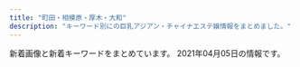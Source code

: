 ```yaml
---
title: "町田・相模原・厚木・大和"
description: "キーワード別にの巨乳アジアン・チャイナエステ嬢情報をまとめました。"
---
```


新着画像と新着キーワードをまとめています。
2021年04月05日の情報です。

<DmmAffiliateIns />
<KeywordTable
  shops={
    [
    {
        "img_links": [
            "https://hm705.jpn.cm/images/dian.jpg",
            "https://hm705.jpn.cm/images/info1.jpg",
            "https://hm705.jpn.cm/images/blogger.jpg",
            "https://hm705.jpn.cm/images/s_blogger.jpg",
            "https://hm705.jpn.cm/images/end.png",
            "https://hm705.jpn.cm/images/top.jpg",
            "https://hm705.jpn.cm/images/s_link.jpg",
            "https://hm705.jpn.cm/images/mobile.jpg"
        ],
        "keywords": {},
        "station": "JR\u6a4b\u672c\u99c5\u5317\u53e3",
        "name": "\u30ab\u30a8\u30eb\u306e\u5bb6",
        "url": "https://hm705.jpn.cm/"
    },
    {
        "img_links": [
            "http://tuboan.xyz/_src/32876943/wechatimg179.jpg",
            "http://tuboan.xyz/_src/32794248/wechatimg131.jpg",
            "http://tuboan.xyz/_src/32794250/line1.png",
            "http://tuboan.xyz/_src/32794352/1_20190531100800502.jpg",
            "http://tuboan.xyz/_src/32794321/wechatimg164.jpg",
            "http://tuboan.xyz/_src/32794332/wechatimg134.jpg",
            "http://tuboan.xyz/_src/32794350/line1.png",
            "http://tuboan.xyz/_src/35851941/line1.png",
            "http://tuboan.xyz/_src/32794358/wechatimg148.jpg",
            "http://tuboan.xyz/_src/32794243/wechatimg136_20190530165104204.jpg",
            "http://tuboan.xyz/_src/32794338/line1.png",
            "http://tuboan.xyz/_src/32794205/s_news.png",
            "http://tuboan.xyz/_src/32794240/line1.png",
            "http://tuboan.xyz/_src/32794359/wechatimg148.jpg",
            "http://tuboan.xyz/_src/35851915/wechatimg307.jpg",
            "http://tuboan.xyz/_src/32876882/1_20190531100800502.jpg",
            "http://tuboan.xyz/_src/32794324/wechatimg120.jpg",
            "http://tuboan.xyz/_src/32794361/wechatimg5740.jpg",
            "http://tuboan.xyz/_src/32794246/line1.png",
            "http://tuboan.xyz/_src/35851913/wechatimg307.jpg",
            "http://tuboan.xyz/_src/32794329/3_20190531100402371.jpg",
            "http://tuboan.xyz/_src/32794238/zi_staff.png",
            "http://tuboan.xyz/_src/32794278/wechatimg178.jpg",
            "http://tuboan.xyz/_src/32794344/wechatimg120.jpg",
            "http://tuboan.xyz/_src/32794320/wechatimg136_20190530165104204.jpg",
            "http://tuboan.xyz/_src/32794334/line1.png",
            "http://tuboan.xyz/_src/32794325/wechatimg162.jpg",
            "http://tuboan.xyz/_src/32794340/wechatimg162.jpg",
            "http://tuboan.xyz/_src/39443180/line1.png",
            "http://tuboan.xyz/_src/32794336/wechatimg116_20190529213149608.jpg",
            "http://tuboan.xyz/_src/32794328/wechatimg131.jpg",
            "http://tuboan.xyz/_src/32794244/3_20190531100402371.jpg",
            "http://tuboan.xyz/_src/32846891/wechatimg134.jpg",
            "http://tuboan.xyz/_src/32794276/wechatimg177.jpg",
            "http://tuboan.xyz/_src/32794330/line1.png",
            "http://tuboan.xyz/_src/32794322/wechatimg116_20190529213149608.jpg",
            "http://tuboan.xyz/_src/32794280/wechatimg176.jpg",
            "http://tuboan.xyz/_src/32794342/line1.png",
            "http://tuboan.xyz/_src/32794210/info.jpg",
            "http://tuboan.xyz/_src/32794360/wechatimg5740.jpg",
            "http://tuboan.xyz/_src/39443177/wechatimg76.jpg",
            "http://tuboan.xyz/_src/32794348/wechatimg164.jpg",
            "http://tuboan.xyz/_src/32794184/sign.png",
            "http://tuboan.xyz/_src/39443173/wechatimg76.jpg",
            "http://tuboan.xyz/_src/32794214/end.jpg",
            "http://tuboan.xyz/_src/32794327/wechatimg134.jpg",
            "http://tuboan.xyz/_src/32794346/line1.png"
        ],
        "name": "\u307b\u307b\u3048\u307f",
        "station": "\u672c\u539a\u6728\u99c5\u5317\u53e3",
        "url": "http://tuboan.xyz/",
        "keywords": {}
    },
    {
        "img_links": [
            "http://sln-esthe.com/scdl/staff/10271.jpg",
            "http://sln-esthe.com/scdl/staff/10321mb.jpg",
            "http://sln-esthe.com/scdl/staff/10141.jpg",
            "http://sln-esthe.com/scdl/staff/10631.jpg",
            "http://sln-esthe.com/scdl/staff/10571.jpg",
            "http://sln-esthe.com/scdl/staff/10531mb.jpg",
            "http://sln-esthe.com/scdl/staff/10271mb.jpg",
            "http://sln-esthe.com/scdl/staff/10381mb.jpg",
            "http://sln-esthe.com/scdl/staff/10031.jpg",
            "http://sln-esthe.com/scdl/staff/10021mb.jpg",
            "http://sln-esthe.com/scdl/staff/10451.jpg",
            "http://sln-esthe.com/scdl/staff/10061mb.jpg",
            "http://sln-esthe.com/scdl/staff/10461.jpg",
            "http://sln-esthe.com/scdl/staff/10421.jpg",
            "http://sln-esthe.com/scdl/staff/10671mb.jpg",
            "http://sln-esthe.com/scdl/staff/10553.jpg",
            "http://sln-esthe.com/scdl/staff/10641.jpg",
            "http://sln-esthe.com/scdl/staff/10342.jpg",
            "http://sln-esthe.com/scdl/staff/10441.jpg",
            "http://sln-esthe.com/scdl/staff/10481.jpg",
            "http://sln-esthe.com/scdl/staff/10161.jpg",
            "http://sln-esthe.com/scdl/staff/10061.jpg",
            "http://sln-esthe.com/scdl/staff/10131mb.jpg",
            "http://sln-esthe.com/scdl/staff/10681.jpg",
            "http://sln-esthe.com/scdl/staff/10511.jpg",
            "http://sln-esthe.com/scdl/staff/10291.jpg",
            "http://sln-esthe.com/scdl/staff/10581mb.jpg",
            "http://sln-esthe.com/scdl/staff/10691mb.jpg",
            "http://sln-esthe.com/scdl/staff/10121mb.jpg",
            "http://sln-esthe.com/scdl/staff/10631mb.jpg",
            "http://sln-esthe.com/img/access/road2.jpg",
            "http://sln-esthe.com/img/access/road5.jpg",
            "http://sln-esthe.com/scdl/staff/10611.jpg",
            "http://sln-esthe.com/scdl/staff/10241.jpg",
            "http://sln-esthe.com/scdl/staff/10561mb.jpg",
            "http://sln-esthe.com/scdl/staff/10582.jpg",
            "http://sln-esthe.com/scdl/staff/10221.jpg",
            "http://sln-esthe.com/scdl/staff/10341mb.jpg",
            "http://sln-esthe.com/img/access/road7.jpg",
            "http://sln-esthe.com/scdl/staff/10651.jpg",
            "http://sln-esthe.com/scdl/staff/10521.jpg",
            "http://sln-esthe.com/scdl/staff/10491mb.jpg",
            "http://sln-esthe.com/scdl/staff/10681mb.jpg",
            "http://sln-esthe.com/scdl/staff/10521mb.jpg",
            "http://sln-esthe.com/scdl/staff/10311.jpg",
            "http://sln-esthe.com/scdl/staff/10021.jpg",
            "http://sln-esthe.com/scdl/staff/10011.jpg",
            "http://sln-esthe.com/img/ttl_staff.png",
            "http://sln-esthe.com/scdl/staff/10341.jpg",
            "http://sln-esthe.com/scdl/staff/10701mb.jpg",
            "http://sln-esthe.com/scdl/staff/10651mb.jpg",
            "http://sln-esthe.com/scdl/staff/10191mb.jpg",
            "http://sln-esthe.com/scdl/staff/10463.jpg",
            "http://sln-esthe.com/scdl/staff/10231.jpg",
            "http://sln-esthe.com/scdl/staff/10571mb.jpg",
            "http://sln-esthe.com/pic/head.png",
            "http://sln-esthe.com/scdl/staff/10511mb.jpg",
            "http://sln-esthe.com/scdl/staff/10441mb.jpg",
            "http://sln-esthe.com/scdl/staff/10391mb.jpg",
            "http://sln-esthe.com/scdl/staff/10431.jpg",
            "http://sln-esthe.com/scdl/staff/10442.jpg",
            "http://sln-esthe.com/scdl/staff/10161mb.jpg",
            "http://sln-esthe.com/scdl/staff/10041mb.jpg",
            "http://sln-esthe.com/img/access/road4.jpg",
            "http://sln-esthe.com/scdl/staff/10371.jpg",
            "http://sln-esthe.com/scdl/staff/10491.jpg",
            "http://sln-esthe.com/scdl/staff/10151mb.jpg",
            "http://sln-esthe.com/scdl/staff/10721.jpg",
            "http://sln-esthe.com/scdl/staff/10552.jpg",
            "http://sln-esthe.com/scdl/staff/10162.jpg",
            "http://sln-esthe.com/scdl/staff/10172.jpg",
            "http://sln-esthe.com/scdl/staff/10292.jpg",
            "http://sln-esthe.com/scdl/staff/10581.jpg",
            "http://sln-esthe.com/scdl/staff/10471mb.jpg",
            "http://sln-esthe.com/scdl/staff/10071mb.jpg",
            "http://sln-esthe.com/scdl/staff/10301.jpg",
            "http://sln-esthe.com/scdl/staff/10683.jpg",
            "http://sln-esthe.com/scdl/staff/10554.jpg",
            "http://sln-esthe.com/scdl/staff/10042.jpg",
            "http://sln-esthe.com/scdl/staff/10141mb.jpg",
            "http://sln-esthe.com/scdl/staff/10462.jpg",
            "http://sln-esthe.com/scdl/staff/10531.jpg",
            "http://sln-esthe.com/scdl/staff/10112.jpg",
            "http://sln-esthe.com/scdl/staff/10402.jpg",
            "http://sln-esthe.com/img/ttl_mobile.png",
            "http://sln-esthe.com/scdl/staff/10661.jpg",
            "http://sln-esthe.com/scdl/staff/10221mb.jpg",
            "http://sln-esthe.com/scdl/staff/10031mb.jpg",
            "http://sln-esthe.com/scdl/staff/10301mb.jpg",
            "http://sln-esthe.com/scdl/staff/10382.jpg",
            "http://sln-esthe.com/scdl/staff/10111.jpg",
            "http://sln-esthe.com/scdl/staff/10691.jpg",
            "http://sln-esthe.com/scdl/staff/10721mb.jpg",
            "http://sln-esthe.com/scdl/staff/10171mb.jpg",
            "http://sln-esthe.com/scdl/staff/10501.jpg",
            "http://sln-esthe.com/scdl/staff/10401mb.jpg",
            "http://sln-esthe.com/scdl/staff/10041.jpg",
            "http://sln-esthe.com/scdl/staff/10241mb.jpg",
            "http://sln-esthe.com/scdl/staff/10431mb.jpg",
            "http://sln-esthe.com/scdl/staff/10392.jpg",
            "http://sln-esthe.com/scdl/staff/10111mb.jpg",
            "http://sln-esthe.com/scdl/staff/10701.jpg",
            "http://sln-esthe.com/scdl/staff/10171.jpg",
            "http://sln-esthe.com/img/access/roaddm.png",
            "http://sln-esthe.com/scdl/staff/10211mb.jpg",
            "http://sln-esthe.com/img/access/road1.jpg",
            "http://sln-esthe.com/scdl/staff/10561.jpg",
            "http://sln-esthe.com/img/ttl_rec.png",
            "http://sln-esthe.com/scdl/staff/10711.jpg",
            "http://sln-esthe.com/scdl/staff/10331mb.jpg",
            "http://sln-esthe.com/scdl/staff/10351.jpg",
            "http://sln-esthe.com/scdl/staff/10151.jpg",
            "http://sln-esthe.com/img/access/road3.jpg",
            "http://sln-esthe.com/scdl/staff/10682.jpg",
            "http://sln-esthe.com/scdl/staff/10371mb.jpg",
            "http://sln-esthe.com/scdl/staff/10601.jpg",
            "http://sln-esthe.com/scdl/staff/10601mb.jpg",
            "http://sln-esthe.com/scdl/staff/10022.jpg",
            "http://sln-esthe.com/scdl/staff/10181.jpg",
            "http://sln-esthe.com/scdl/staff/10101mb.jpg",
            "http://sln-esthe.com/scdl/staff/10481mb.jpg",
            "http://sln-esthe.com/scdl/staff/10212.jpg",
            "http://sln-esthe.com/scdl/staff/10121.jpg",
            "http://sln-esthe.com/img/access/road6.jpg",
            "http://sln-esthe.com/img/access/road9.jpg",
            "http://sln-esthe.com/scdl/staff/10343.jpg",
            "http://sln-esthe.com/scdl/staff/10361mb.jpg",
            "http://sln-esthe.com/scdl/staff/10551mb.jpg",
            "http://sln-esthe.com/scdl/staff/10102.jpg",
            "http://sln-esthe.com/scdl/staff/10101.jpg",
            "http://sln-esthe.com/scdl/staff/10071.jpg",
            "http://sln-esthe.com/scdl/staff/10551.jpg",
            "http://sln-esthe.com/scdl/staff/10611mb.jpg",
            "http://sln-esthe.com/scdl/staff/10211.jpg",
            "http://sln-esthe.com/scdl/staff/10011mb.jpg",
            "http://sln-esthe.com/scdl/staff/10421mb.jpg",
            "http://sln-esthe.com/scdl/staff/10541.jpg",
            "http://sln-esthe.com/scdl/staff/10661mb.jpg",
            "http://sln-esthe.com/scdl/staff/10311mb.jpg",
            "http://sln-esthe.com/scdl/staff/10401.jpg",
            "http://sln-esthe.com/scdl/staff/10461mb.jpg",
            "http://sln-esthe.com/scdl/staff/10541mb.jpg",
            "http://sln-esthe.com/img/access/road8.jpg",
            "http://sln-esthe.com/scdl/staff/10012.jpg",
            "http://sln-esthe.com/scdl/staff/10471.jpg",
            "http://sln-esthe.com/scdl/staff/10641mb.jpg",
            "http://sln-esthe.com/scdl/staff/10411.jpg",
            "http://sln-esthe.com/scdl/staff/10321.jpg",
            "http://sln-esthe.com/scdl/staff/10181mb.jpg",
            "http://sln-esthe.com/scdl/staff/10361.jpg",
            "http://sln-esthe.com/scdl/staff/10291mb.jpg",
            "http://sln-esthe.com/scdl/staff/10711mb.jpg",
            "http://sln-esthe.com/scdl/staff/10281.jpg",
            "http://sln-esthe.com/scdl/staff/10621.jpg",
            "http://sln-esthe.com/scdl/staff/10451mb.jpg",
            "http://sln-esthe.com/scdl/staff/10351mb.jpg",
            "http://sln-esthe.com/scdl/staff/10281mb.jpg",
            "http://sln-esthe.com/scdl/staff/10443.jpg",
            "http://sln-esthe.com/scdl/staff/10331.jpg",
            "http://sln-esthe.com/scdl/staff/10191.jpg",
            "http://sln-esthe.com/scdl/staff/10411mb.jpg",
            "http://sln-esthe.com/scdl/staff/10192.jpg",
            "http://sln-esthe.com/scdl/staff/10501mb.jpg",
            "http://sln-esthe.com/scdl/staff/10131.jpg",
            "http://sln-esthe.com/scdl/staff/10621mb.jpg",
            "http://sln-esthe.com/scdl/staff/10231mb.jpg",
            "http://sln-esthe.com/scdl/staff/10261.jpg",
            "http://sln-esthe.com/scdl/staff/10261mb.jpg",
            "http://sln-esthe.com/scdl/staff/10381.jpg",
            "http://sln-esthe.com/scdl/staff/10671.jpg",
            "http://sln-esthe.com/scdl/staff/10391.jpg"
        ],
        "station": "\u3055\u304c\u307f\u91ce\u99c5\u5317\u53e3",
        "url": "http://sln-esthe.com/",
        "keywords": {
            "C": 41
        },
        "name": "nana"
    },
    {
        "station": "\u5c0f\u7530\u6025\u76f8\u6a21\u539f\u99c5\u5357\u53e3",
        "img_links": [
            "http://www.relax-fuwafuwa.cn/Public/Reception/picture/1.png",
            "http://www.relax-fuwafuwa.cn/Public/Reception/picture/staff1.jpg",
            "http://www.relax-fuwafuwa.cn/ueditor/php/upload/image/20210209/1612841030527909.jpeg",
            "http://www.relax-fuwafuwa.cn/Public/Reception/picture/s_staff.png",
            "http://www.relax-fuwafuwa.cn/Public/Reception/picture/top.png",
            "http://www.relax-fuwafuwa.cn/Public/Reception/picture/2.png",
            "http://www.relax-fuwafuwa.cn/Public/Reception/picture/biaoti.jpg",
            "http://www.relax-fuwafuwa.cn/Public/Reception/picture/nei3.jpg",
            "http://www.relax-fuwafuwa.cn/Public/Reception/picture/news.png",
            "http://www.relax-fuwafuwa.cn/Public/Reception/picture/nei5.jpg",
            "http://www.relax-fuwafuwa.cn/Public/Reception/picture/s_massage.png",
            "http://www.relax-fuwafuwa.cn/Public/Reception/picture/massage1.png",
            "http://www.relax-fuwafuwa.cn/Public/Reception/picture/nei_bj3.jpg",
            "http://www.relax-fuwafuwa.cn/ueditor/php/upload/image/20171213/1513161912109916.jpg"
        ],
        "name": "\u3075\u308f\u3075\u308f",
        "url": "http://www.relax-fuwafuwa.cn/",
        "keywords": {
            "F": 1,
            "94": 1,
            "95": 1,
            "\u4e73": 2,
            "E": 1,
            "\u5de8\u4e73": 2,
            "89": 1
        }
    },
    {
        "station": "\u753a\u7530\u99c5\u6771\u53e3",
        "keywords": {
            "D": 14,
            "C": 14,
            "E": 7
        },
        "img_links": [
            "http://www.m-en.work/img/tit6.png",
            "http://www.m-en.work/img/phone.png",
            "http://www.m-en.work/img/slide2-2.jpg",
            "http://www.m-en.work/img/m1.png",
            "http://www.m-en.work/img/tit3.png",
            "http://www.m-en.work/staff/yuki1.jpg",
            "http://www.m-en.work/img/cp-desc1.png",
            "http://www.m-en.work/img/h1.png",
            "http://www.m-en.work/img/tit1.png",
            "http://www.m-en.work/staff/miho1.jpg",
            "http://www.m-en.work/img/tit5.png",
            "http://www.m-en.work/img/up.png",
            "http://www.m-en.work/img/tel2.png",
            "http://www.m-en.work/img/m2.png",
            "http://www.m-en.work/img/slide2-3.jpg",
            "http://www.m-en.work/img/tit2.png",
            "http://www.m-en.work/img/slide2-1.jpg",
            "http://www.m-en.work/img/m3.png",
            "http://www.m-en.work/img/tit4.png",
            "http://www.m-en.work/img/m6.png",
            "http://www.m-en.work/img/cp-ttl.png",
            "http://www.m-en.work/img/info.png",
            "http://www.m-en.work/img/m5.png",
            "http://www.m-en.work/img/m4.png",
            "http://www.m-en.work/img/cp-desc1sp.png",
            "http://www.m-en.work/img/open.png",
            "http://www.m-en.work/staff/risa1.jpg",
            "http://www.m-en.work/staff/kaori1.jpg",
            "http://www.m-en.work/img/slide2-4.jpg",
            "http://www.m-en.work/staff/yuna1.jpg"
        ],
        "name": "\u7e01",
        "url": "http://www.m-en.work/"
    },
    {
        "img_links": [
            "http://cdn.simplesite.com/i/50/bb/282882359341136720/i282882364656089612._szw1280h1280_.jpg",
            "http://cdn.simplesite.com/i/50/bb/282882359341136720/i282882364655660113._szw1280h1280_.jpg",
            "http://cdn.simplesite.com/i/50/bb/282882359341136720/i282882364656089812._szw1280h1280_.jpg",
            "http://cdn.simplesite.com/i/50/bb/282882359341136720/i282882364656090739._szw1280h1280_.jpg",
            "http://cdn.simplesite.com/i/50/bb/282882359341136720/i282882364654262982._szw1280h1280_.jpg",
            "http://cdn.simplesite.com/i/50/bb/282882359341136720/i282882364656090726._szw1280h1280_.jpg",
            "http://cdn.simplesite.com/i/50/bb/282882359341136720/i282882364655658897._szw1280h1280_.jpg",
            "http://cdn.simplesite.com/i/50/bb/282882359341136720/i282882364656090730._szw1280h1280_.jpg",
            "http://cdn.simplesite.com/i/50/bb/282882359341136720/i282882364656239735._szw1280h1280_.jpg",
            "http://cdn.simplesite.com/i/50/bb/282882359341136720/i282882364654259998._szw1280h1280_.jpg",
            "http://cdn.simplesite.com/i/50/bb/282882359341136720/i282882364656106766._szw1280h1280_.jpg",
            "http://cdn.simplesite.com/i/50/bb/282882359341136720/i282882364656090736._szw1280h1280_.jpg",
            "http://cdn.simplesite.com/i/50/bb/282882359341136720/i282882364654610909._szw1280h1280_.jpg",
            "http://cdn.simplesite.com/i/50/bb/282882359341136720/i282882364654166233._szw1280h1280_.jpg",
            "http://cdn.simplesite.com/i/50/bb/282882359341136720/i282882364656197494._szw1280h1280_.jpg"
        ],
        "name": "7F Mermaid \u30a8\u30b9\u30c6",
        "station": "JR\u76f8\u6a21\u539f\u99c5\u5357\u53e3",
        "url": "http://mermaidbluesea.simplesite.com/",
        "keywords": {}
    },
    {
        "station": "\u672c\u539a\u6728\u99c5\u5317\u53e3",
        "url": "http://www.ainotenshi.esturl.com/",
        "keywords": {
            "87": 24,
            "D": 28,
            "C": 4,
            "85": 4,
            "88": 4
        },
        "name": "\u611b\u306e\u5929\u4f7f",
        "img_links": [
            "http://www.ainotenshi.esturl.com/images/barProfileSche.png",
            "http://www.ainotenshi.esturl.com/files/005-03.jpg",
            "http://www.ainotenshi.esturl.com/files/004-02.jpg",
            "http://www.ainotenshi.esturl.com/images/backBtn.png",
            "http://www.ainotenshi.esturl.com/files/007-03.jpg",
            "http://www.ainotenshi.esturl.com/files/006.jpg",
            "http://www.ainotenshi.esturl.com/images/barSystem.png",
            "http://www.ainotenshi.esturl.com/images/header.png",
            "http://www.ainotenshi.esturl.com/files/002-02.jpg",
            "http://www.ainotenshi.esturl.com/files/003.jpg",
            "http://www.ainotenshi.esturl.com/images/concept.png",
            "http://www.ainotenshi.esturl.com/files/002.jpg",
            "http://www.ainotenshi.esturl.com/images/barTherapist.png",
            "http://www.ainotenshi.esturl.com/images/barAccess.png",
            "http://www.ainotenshi.esturl.com/files/004.jpg",
            "http://www.ainotenshi.esturl.com/files/006-03.jpg",
            "http://www.ainotenshi.esturl.com/files/008.jpg",
            "http://www.ainotenshi.esturl.com/files/002-03.jpg",
            "http://www.ainotenshi.esturl.com/files/004-03.jpg",
            "http://www.ainotenshi.esturl.com/images/time.png",
            "http://www.ainotenshi.esturl.com/files/003-03.jpg",
            "http://www.ainotenshi.esturl.com/files/001-02.jpg",
            "http://www.ainotenshi.esturl.com/files/008-03.jpg",
            "http://www.ainotenshi.esturl.com/images/barSchedule.png",
            "http://www.ainotenshi.esturl.com/images/contentBottom.jpg",
            "http://www.ainotenshi.esturl.com/files/003-02.jpg",
            "http://www.ainotenshi.esturl.com/images/btnTop.png",
            "http://www.ainotenshi.esturl.com/images/barRecruit.png",
            "http://www.ainotenshi.esturl.com/files/005.jpg",
            "http://www.ainotenshi.esturl.com/files/007-02.jpg",
            "http://www.ainotenshi.esturl.com/files/007.jpg",
            "http://www.ainotenshi.esturl.com/files/008-02.jpg",
            "http://www.ainotenshi.esturl.com/images/barProfile.png",
            "http://www.ainotenshi.esturl.com/files/006-02.jpg",
            "http://www.ainotenshi.esturl.com/files/001-03.jpg",
            "http://www.ainotenshi.esturl.com/images/barLink.png",
            "http://www.ainotenshi.esturl.com/files/001.jpg",
            "http://www.ainotenshi.esturl.com/files/005-02.jpg"
        ]
    },
    {
        "station": "\u672c\u539a\u6728\u99c5\u5317\u53e3",
        "name": "\u661f\u306e\u7a7a",
        "url": "http://starrysky.ebb.jp/",
        "img_links": [
            "http://starrysky.ebb.jp/1-1Z22G61421M9.jpg",
            "http://starrysky.ebb.jp/s_staff.png",
            "http://starrysky.ebb.jp/1-1Z62614493c92.jpg",
            "http://starrysky.ebb.jp/s_news.jpg",
            "http://starrysky.ebb.jp/1-1Z22G6095Y93.jpg",
            "http://starrysky.ebb.jp/news_bj3.jpg",
            "http://starrysky.ebb.jp/info.jpg",
            "http://starrysky.ebb.jp/top.jpg",
            "http://starrysky.ebb.jp/news_bj1.jpg",
            "http://starrysky.ebb.jp/1-1Z22G6112QR.jpg",
            "http://starrysky.ebb.jp/s3.jpg",
            "http://starrysky.ebb.jp/1-1Z22G61430623.jpg",
            "http://starrysky.ebb.jp/1-1Z22G60923956.jpg",
            "http://starrysky.ebb.jp/s1.jpg",
            "http://starrysky.ebb.jp/1-1Z22G61510229.jpg"
        ],
        "keywords": {
            "87": 1,
            "E": 3,
            "86": 2,
            "D": 1,
            "89": 1
        }
    },
    {
        "station": "\u76f8\u6a21\u5927\u91ce\u99c5\u5357\u53e3",
        "name": "\u30b9\u30de\u30a4\u30eb",
        "img_links": [
            "http://www.spun.work/images/head.jpg",
            "http://www.spun.work/images/int1.png",
            "http://www.spun.work/images/interior_t.jpg",
            "http://www.spun.work/images/int2.png",
            "http://www.spun.work/img/haruko1.jpg",
            "http://www.spun.work/img/yuki1.jpg",
            "http://www.spun.work/img/koko1.jpg",
            "http://www.spun.work/images/1.jpg",
            "http://www.spun.work/images/sys2.png",
            "http://www.spun.work/images/sys1.png",
            "http://www.spun.work/img/mari1.jpg",
            "http://www.spun.work/images/mobile.jpg",
            "http://www.spun.work/images/5.jpg",
            "http://www.spun.work/images/6.jpg",
            "http://www.spun.work/images/info.png",
            "http://www.spun.work/images/news.png",
            "http://www.spun.work/images/staff_t.jpg",
            "http://www.spun.work/images/ta.jpg",
            "http://www.spun.work/img/raki1.jpg",
            "http://www.spun.work/images/line.png",
            "http://www.spun.work/images/tel.jpg",
            "http://www.spun.work/images/4.jpg",
            "http://www.spun.work/images/2.jpg"
        ],
        "url": "http://www.spun.work/",
        "keywords": {}
    },
    {
        "img_links": [],
        "name": "\u30a2\u30ab\u30b9\u30ea\u30cf\u30a6\u30b9",
        "keywords": {},
        "station": "\u672c\u539a\u6728\u99c5\u6771\u53e3",
        "url": "http://mai.abnavi.info/"
    },
    {
        "img_links": [
            "http://msg-aroma.com/staff/marina/01mb.jpg",
            "http://msg-aroma.com/img/ttl_staff.jpg",
            "http://msg-aroma.com/staff/ririko/01mb.jpg",
            "http://msg-aroma.com/staff/nanami/01mb.jpg",
            "http://msg-aroma.com/img/ttl_mobile.png",
            "http://msg-aroma.com/staff/ririko/01.jpg",
            "http://msg-aroma.com/pic/head.jpg",
            "http://msg-aroma.com/staff/mio/01mb.jpg",
            "http://msg-aroma.com/staff/nao/01mb.jpg",
            "http://msg-aroma.com/staff/nao/01.jpg",
            "http://msg-aroma.com/pic/topimg3.png",
            "http://msg-aroma.com/staff/hina/01.jpg",
            "http://msg-aroma.com/staff/ayumi/01mb.jpg",
            "http://msg-aroma.com/staff/miki/01.jpg",
            "http://msg-aroma.com/pic/topimg5.png",
            "http://msg-aroma.com/staff/marina/01.jpg",
            "http://msg-aroma.com/staff/yuriko/01.jpg",
            "http://msg-aroma.com/img/att.png",
            "http://msg-aroma.com/staff/momo/01mb.jpg",
            "http://msg-aroma.com/img/ttl_kohkin.png",
            "http://msg-aroma.com/staff/miki/01mb.jpg",
            "http://msg-aroma.com/staff/yuriko/01mb.jpg",
            "http://msg-aroma.com/pic/topimg4.png",
            "http://msg-aroma.com/staff/hina/01mb.jpg",
            "http://msg-aroma.com/staff/ayumi/01.jpg",
            "http://msg-aroma.com/pic/topimg2.png",
            "http://msg-aroma.com/i/files/homeimg.jpg",
            "http://msg-aroma.com/pic/topimg1.png",
            "http://msg-aroma.com/staff/nanami/01.jpg",
            "http://msg-aroma.com/staff/mio/01.jpg",
            "http://msg-aroma.com/staff/momo/01.jpg"
        ],
        "url": "http://msg-aroma.com/",
        "name": "\u30c1\u30e3\u30fc\u30df\u30f3\u30b0",
        "keywords": {
            "C": 19
        },
        "station": "\u672c\u539a\u6728\u99c5\u5317\u53e3"
    },
    {
        "name": "\u3089\u304f\u3089\u304f",
        "img_links": [
            "http://www.smile-es.info/img/pic/slide_2.jpg",
            "http://www.smile-es.info/staff/aya2.jpg",
            "http://www.smile-es.info/staff/riri2.jpg",
            "http://www.smile-es.info/staff/nao3.jpg",
            "http://www.smile-es.info/img/pic/int2.jpg",
            "http://www.smile-es.info/staff/aya3.jpg",
            "http://www.smile-es.info/staff/mio2.jpg",
            "http://www.smile-es.info/staff/mio.jpg",
            "http://www.smile-es.info/staff/riri4.jpg",
            "http://www.smile-es.info/staff/riri3.jpg",
            "http://www.smile-es.info/staff/mika2.jpg",
            "http://www.smile-es.info/staff/mio4.jpg",
            "http://www.smile-es.info/staff/aya.jpg",
            "http://www.smile-es.info/staff/nao1.jpg",
            "http://www.smile-es.info/img/pic/rec.jpg",
            "http://www.smile-es.info/staff/riri.jpg",
            "http://www.smile-es.info/img/pic/int3.jpg",
            "http://www.smile-es.info/staff/nao.jpg",
            "http://www.smile-es.info/img/pic/slide_1.jpg",
            "http://www.smile-es.info/staff/mika1.jpg",
            "http://www.smile-es.info/staff/mika.jpg",
            "http://www.smile-es.info/staff/mika3.jpg",
            "http://www.smile-es.info/staff/mio1.jpg",
            "http://www.smile-es.info/staff/mio3.jpg",
            "http://www.smile-es.info/img/pic/int4.jpg",
            "http://www.smile-es.info/staff/zb.jpg",
            "http://www.smile-es.info/staff/riri1.jpg",
            "http://www.smile-es.info/staff/aya1.jpg",
            "http://www.smile-es.info/staff/nao2.jpg",
            "http://www.smile-es.info/staff/aya4.jpg",
            "http://www.smile-es.info/img/pic/int1.jpg"
        ],
        "station": "\u5927\u548c\u99c5\u5357\u53e3",
        "keywords": {
            "E": 1,
            "84": 1,
            "86": 1,
            "C": 1,
            "87": 1,
            "D": 2,
            "88": 2
        },
        "url": "http://www.smile-es.info/"
    },
    {
        "img_links": [
            "http://soukai55.com/images/home/indnx_qr.jpg",
            "http://soukai55.com/images/flash_a.jpg",
            "http://soukai55.com/images/top/top_05.jpg",
            "http://soukai55.com/images/top/top_01.jpg",
            "http://soukai55.com/images/index_btm.jpg",
            "http://soukai55.com/images/gallery/gallery_d.jpg",
            "http://soukai55.com/images/gallery/gallery_a.jpg",
            "http://soukai55.com/images/top/top_06.jpg",
            "http://soukai55.com/images/flash_b.jpg",
            "http://soukai55.com/images/top/top_02.jpg",
            "http://soukai55.com/images/home/indnx_re.jpg",
            "http://soukai55.com/images/staff_image/staff_05.jpg",
            "http://soukai55.com/images/home/top.jpg",
            "http://soukai55.com/images/staff_image/staff_04.jpg",
            "http://soukai55.com/images/staff_image/staff_02.jpg",
            "http://soukai55.com/images/top/top_08.png",
            "http://soukai55.com/images/staff_image/staff_01.jpg",
            "http://soukai55.com/images/gallery/gallery_3.jpg",
            "http://soukai55.com/images/gallery/gallery_c.jpg",
            "http://soukai55.com/images/top/top_03.jpg",
            "http://soukai55.com/images/gallery/gallery_b.jpg",
            "http://soukai55.com/images/gallery/gallery_4.jpg",
            "http://soukai55.com/images/home/indnx_sale.png",
            "http://soukai55.com/images/gallery/gallery_2.jpg",
            "http://soukai55.com/images/gallery/gallery_1.jpg",
            "http://soukai55.com/images/staff_image/staff_03.jpg",
            "http://soukai55.com/images/home/indnx_phone.jpg",
            "http://soukai55.com/images/top/top_04.jpg"
        ],
        "url": "http://soukai55.com/",
        "keywords": {},
        "name": "\u723d\u5feb",
        "station": "\u5927\u548c\u99c5\u5317\u53e3"
    },
    {
        "url": "http://soapaqzmn.xyz/",
        "img_links": [
            "http://soapaqzmn.xyz/uploads/201028/1-20102Q30016111.jpg",
            "http://soapaqzmn.xyz/uploads/201222/1-20122210352a24.jpg",
            "http://soapaqzmn.xyz/picture/staff_s.png",
            "http://soapaqzmn.xyz/uploads/201222/1-201222103513628.jpg",
            "http://soapaqzmn.xyz/picture/news.png",
            "http://soapaqzmn.xyz/uploads/210201/1-210201103Q0523.jpg",
            "http://soapaqzmn.xyz/picture/evetop.png",
            "http://soapaqzmn.xyz/picture/top.png",
            "http://soapaqzmn.xyz/uploads/210201/1-21020110542c38.jpg",
            "http://soapaqzmn.xyz/uploads/201028/1-20102Q3000A38.jpg"
        ],
        "keywords": {
            "86": 2,
            "D": 4,
            "C": 2,
            "85": 4
        },
        "name": "Tiara\uff5e\u30c6\u30a3\u30a2\u30e9\uff5e",
        "station": "\u5357\u6797\u9593\u99c5\u897f\u53e3"
    },
    {
        "keywords": {
            "87": 8,
            "86": 7,
            "D": 15,
            "C": 10
        },
        "station": "JR\u76f8\u6a21\u539f\u99c5\u5357\u53e3",
        "img_links": [
            "https://koi.reraku.work/images/s_news.jpg",
            "https://koi.reraku.work/photos/sites/25/2020/09/2020090309224715.jpg",
            "https://koi.reraku.work/images/s_face.jpg",
            "https://koi.reraku.work/images/s_staff1.jpg",
            "https://koi.reraku.work/images/ntop2.jpg",
            "https://koi.reraku.work/images/ntop3.jpg",
            "https://koi.reraku.work/photos/sites/25/2020/09/2020090503504425.jpg",
            "https://koi.reraku.work/images/s_link.jpg",
            "https://koi.reraku.work/images/ntop4.jpg",
            "https://koi.reraku.work/images/ntop5.jpg",
            "https://koi.reraku.work/images/ntop1.jpg",
            "https://koi.reraku.work/images/s_staff.jpg",
            "https://koi.reraku.work/photos/sites/25/2020/09/202009030922489.jpg",
            "https://koi.reraku.work/photos/sites/25/2020/09/2020090309224550.jpg",
            "https://koi.reraku.work/images/end.jpg",
            "https://koi.reraku.work/images/top.jpg"
        ],
        "url": "https://koi.reraku.work/",
        "name": "\u604b"
    },
    {
        "station": "\u76f8\u6a21\u5927\u91ce\u99c5\u5317\u53e3",
        "img_links": [
            "http://www.sh-vivian.work/uploads/191214/1-191214145050357.jpg",
            "http://www.sh-vivian.work/uploads/210201/1-2102011K133U3.jpg",
            "http://www.sh-vivian.work/uploads/200401/1-2004010TH2T2.jpg",
            "http://www.sh-vivian.work/templets/default/picture/bg_header_1.jpg",
            "http://www.sh-vivian.work/uploads/allimg/210201/1-2102011K233.jpg",
            "http://www.sh-vivian.work/uploads/200703/1-200F3092311544.jpg",
            "http://www.sh-vivian.work/uploads/190716/1-1ZG6135Q21N.jpg",
            "http://www.sh-vivian.work/uploads/210315/1-210315161Z1H1.jpg",
            "http://www.sh-vivian.work/uploads/200727/1-200HF95956124.jpg",
            "http://www.sh-vivian.work/uploads/allimg/180820/1-1PR01K540436.jpg",
            "http://www.sh-vivian.work/uploads/201123/1-20112309300B22.jpg",
            "http://www.sh-vivian.work/uploads/190716/1-1ZG60S2061U.jpg",
            "http://www.sh-vivian.work/uploads/190208/1-1Z20Q51240493.jpg",
            "http://www.sh-vivian.work/uploads/190716/1-1ZG60S04R93.jpg"
        ],
        "name": "ViVian",
        "keywords": {
            "C": 4,
            "85": 5,
            "D": 3,
            "86": 2,
            "E": 4,
            "89": 2
        },
        "url": "http://www.sh-vivian.work/"
    },
    {
        "url": "http://t-rose.work/",
        "keywords": {},
        "station": "\u76f8\u6a21\u5927\u91ce\u99c5\u5317\u53e3",
        "img_links": [
            "http://t-rose.work/staff/nana.jpg",
            "http://t-rose.work/images/interior_t.jpg",
            "http://t-rose.work/images/int2.png",
            "http://t-rose.work/staff/yuri.jpg",
            "http://t-rose.work/images/head.jpg",
            "http://t-rose.work/img/ka1.jpg",
            "http://t-rose.work/staff/mimi.jpg",
            "http://t-rose.work/img/mimi1.jpg",
            "http://t-rose.work/images/sys.png",
            "http://t-rose.work/images/int1.png",
            "http://t-rose.work/img/nana1.jpg",
            "http://t-rose.work/images/up.png",
            "http://t-rose.work/img/eri1.jpg",
            "http://t-rose.work/images/rec2.png",
            "http://t-rose.work/images/rec1.jpg",
            "http://t-rose.work/staff/ka.jpg",
            "http://t-rose.work/images/tg.jpg",
            "http://t-rose.work/img/yuri1.jpg",
            "http://t-rose.work/staff/eri.jpg",
            "http://t-rose.work/images/staff_t.jpg",
            "http://t-rose.work/images/news.jpg"
        ],
        "name": "\u591c\u6765\u9999"
    },
    {
        "keywords": {
            "86": 4,
            "D": 5,
            "85": 3,
            "C": 1
        },
        "name": "\u3086\u304b",
        "img_links": [
            "http://sh-yuka.work/templets/default/picture/504339_81364141ef784efdac0337206b586e85_mv2.png",
            "http://sh-yuka.work/uploads/200629/1-200629151R5E6.jpg",
            "http://sh-yuka.work/templets/default/picture/504339_60927e81bc2741dd89c63cce2eeb277d_mv2.png",
            "http://sh-yuka.work/uploads/210127/1-21012G32SV48.jpg",
            "http://sh-yuka.work/uploads/201218/1-20121Q1033GH.jpg",
            "http://sh-yuka.work/uploads/200721/1-200H1105351319.jpg",
            "http://sh-yuka.work/templets/default/picture/504339_f7143674e10f4748b569cd7df1c9af02_mv2(1).png",
            "http://sh-yuka.work/uploads/190929/1-1Z929192K4454.jpg",
            "http://sh-yuka.work/templets/default/picture/504339_21227f8954fd409581482fb167a52224_mv2.png",
            "http://sh-yuka.work/uploads/210120/1-21012009301MY.jpg",
            "http://sh-yuka.work/templets/default/picture/504339_042c5bafc5f34692af2ee5e33bdba1e7_mv2.png",
            "http://sh-yuka.work/templets/default/picture/close.png",
            "http://sh-yuka.work/uploads/200108/1-20010QQ532137.jpg",
            "http://sh-yuka.work/templets/default/picture/504339_d693404efae04362b04d73de913d8851_mv2_d_2084_2084_s_2.png",
            "http://sh-yuka.work/uploads/201008/1-20100P93R4V3.jpg",
            "http://sh-yuka.work/templets/default/picture/504339_7e953fa3f1dd41aea09a25d07159362b_mv2.png",
            "http://sh-yuka.work/templets/default/picture/504339_9d7e65f16b2c4ad8932aacf9b075d81f_mv2_d_4724_7087_s_4_2.png",
            "http://sh-yuka.work/templets/default/picture/504339_53f4914fb1244a5581c45fbe8fe05e15_mv2_d_2835_2953_s_4_2.png",
            "http://sh-yuka.work/uploads/190717/1-1ZGG5550JX.jpg",
            "http://sh-yuka.work/uploads/200930/1-200930103059A0.jpg",
            "http://sh-yuka.work/templets/default/picture/504339_f7143674e10f4748b569cd7df1c9af02_mv2.png",
            "http://sh-yuka.work/uploads/200728/1-200HQF02J29.jpg",
            "http://sh-yuka.work/uploads/200108/1-20010QQ625439.jpg",
            "http://sh-yuka.work/templets/default/picture/504339_c3603a5d59b54b2793cbf3fbd516de13_mv2.png",
            "http://sh-yuka.work/uploads/200706/1-200F614263ab.jpg",
            "http://sh-yuka.work/uploads/200714/1-200G409461R02.jpg",
            "http://sh-yuka.work/templets/default/picture/504339_24789f5562fa4f088be0b1134410514e_mv2.png",
            "http://sh-yuka.work/templets/default/picture/504339_9994463d0234418bb05113314e8f9a17_mv2_d_4724_7369_s_4_2.png",
            "http://sh-yuka.work/uploads/200108/1-20010QQI61H.jpg",
            "http://sh-yuka.work/templets/default/picture/504339_80887437d74b4abab793825cf10fcfba_mv2_d_2586_2860_s_4_2.png",
            "http://sh-yuka.work/templets/default/picture/504339_7b83b5f415b04665924c4c26f4c5cd27_mv2_d_4812_2043_s_2.png",
            "http://sh-yuka.work/templets/default/picture/504339_6ac3d0c415404d4caea8f7806efc469e_mv2.png",
            "http://sh-yuka.work/templets/default/picture/504339_7edd816c8a6a4b8dafc32c0979bee964_mv2_d_2480_3508_s_4_2.png",
            "http://sh-yuka.work/uploads/190717/1-1ZGG5544L32.jpg"
        ],
        "url": "http://sh-yuka.work/",
        "station": "\u4e2d\u592e\u6797\u9593\u99c5\u897f\u53e3"
    },
    {
        "url": "http://ikoi.jpn.vin/",
        "name": "\u61a9\u3044",
        "keywords": {},
        "station": "JR\u76f8\u6a21\u539f\u99c5\u5357\u53e3",
        "img_links": []
    },
    {
        "station": "\u76f8\u6a21\u5927\u91ce\u99c5\u6771\u53e3",
        "img_links": [
            "http://aes-mens.com/scdl/staff/10121.jpg",
            "http://aes-mens.com/img/mainft.jpg",
            "http://aes-mens.com/pic/topimg1.jpg",
            "http://aes-mens.com/pic/head.jpg",
            "http://aes-mens.com/scdl/staff/10111.jpg",
            "http://aes-mens.com/pic/topimg2.jpg",
            "http://aes-mens.com/img/ttl_staff.png",
            "http://aes-mens.com/img/ttl_concept.png",
            "http://aes-mens.com/img/paypay.png",
            "http://aes-mens.com/pic/topimg3.jpg",
            "http://aes-mens.com/img/foot.jpg",
            "http://aes-mens.com/scdl/staff/10101.jpg",
            "http://aes-mens.com/img/conmsg.png"
        ],
        "name": "\u5c0f\u60aa\u9b54\u30bb\u30e9\u30d4\u30fc",
        "url": "http://aes-mens.com/",
        "keywords": {
            "C": 7
        }
    },
    {
        "url": "http://es-mina.com/",
        "station": "\u753a\u7530\u99c5\u6771\u53e3",
        "keywords": {
            "C": 32
        },
        "img_links": [
            "http://es-mina.com/pic/topimg1.jpg",
            "http://es-mina.com/img/access/roadb1.jpg",
            "http://es-mina.com/staff/rei/01mb.jpg",
            "http://es-mina.com/img/mainft.jpg",
            "http://es-mina.com/staff/midori/01mb.jpg",
            "http://es-mina.com/staff/yuina/01mb.jpg",
            "http://es-mina.com/staff/ran/01mb.jpg",
            "http://es-mina.com/staff/rie/01mb.jpg",
            "http://es-mina.com/img/foot.jpg",
            "http://es-mina.com/img/access/roada1.jpg",
            "http://es-mina.com/staff/ririka/01mb.jpg",
            "http://es-mina.com/img/access/roada2.jpg",
            "http://es-mina.com/img/access/roada3.jpg",
            "http://es-mina.com/img/access/roadb4.jpg",
            "http://es-mina.com/staff/sakura/01mb.jpg",
            "http://es-mina.com/staff/kana/01mb.jpg",
            "http://es-mina.com/staff/mana/01mb.jpg",
            "http://es-mina.com/img/ttl_staff.png",
            "http://es-mina.com/staff/miki/01mb.jpg",
            "http://es-mina.com/pic/topimg3.jpg",
            "http://es-mina.com/img/access/roadb3.jpg",
            "http://es-mina.com/pic/topimg2.jpg",
            "http://es-mina.com/staff/yuki/01mb.jpg",
            "http://es-mina.com/img/conmsg.png",
            "http://es-mina.com/img/access/roadb2.jpg",
            "http://es-mina.com/img/access/roadsp.png",
            "http://es-mina.com/staff/hana/01mb.jpg",
            "http://es-mina.com/img/access/roada4.jpg",
            "http://es-mina.com/staff/nina/01mb.jpg",
            "http://es-mina.com/staff/nanami/01mb.jpg",
            "http://es-mina.com/staff/izumi/01mb.jpg",
            "http://es-mina.com/staff/minami/01mb.jpg",
            "http://es-mina.com/img/ttl_concept.png",
            "http://es-mina.com/staff/haru/01mb.jpg",
            "http://es-mina.com/staff/nana/01mb.jpg",
            "http://es-mina.com/staff/haruka/01mb.jpg",
            "http://es-mina.com/staff/nene/01mb.jpg",
            "http://es-mina.com/staff/runa/01mb.jpg",
            "http://es-mina.com/staff/tina/01mb.jpg",
            "http://es-mina.com/staff/ai/01mb.jpg",
            "http://es-mina.com/pic/head.jpg",
            "http://es-mina.com/staff/momoko/01mb.jpg",
            "http://es-mina.com/staff/ami/01mb.jpg"
        ],
        "name": "MINA"
    },
    {
        "station": "\u672c\u539a\u6728\u99c5\u5317\u53e3",
        "img_links": [
            "http://onshin.xyz/_src/38965759/s2.jpg",
            "http://onshin.xyz/_src/38965760/s3.jpg",
            "http://onshin.xyz/_src/38965884/wechatimg89089a3d49ce9555a298149aea23d992.jpg",
            "http://onshin.xyz/_src/39571163/img20200212123720046544.jpg",
            "http://onshin.xyz/_src/38965857/s4.jpg",
            "http://onshin.xyz/_src/38965876/wechatimg49.jpg",
            "http://onshin.xyz/_src/38965798/sign.png",
            "http://onshin.xyz/_src/39571005/img20200212123720046544.jpg",
            "http://onshin.xyz/_src/38965804/img20200212123452130136.jpg",
            "http://onshin.xyz/_src/38965837/sign.png",
            "http://onshin.xyz/_src/39648932/wechatimg269_20200209155042881.jpg",
            "http://onshin.xyz/_src/39627767/wx00020211-183028%402x.png",
            "http://onshin.xyz/_src/38965855/s3.jpg",
            "http://onshin.xyz/_src/38965813/staffgallery.png",
            "http://onshin.xyz/_src/38965795/sign.png",
            "http://onshin.xyz/_src/39571023/img20200212123750825675.jpg",
            "http://onshin.xyz/_src/38965844/img20200212123402999347.jpg",
            "http://onshin.xyz/_src/39571145/wechatimg269_20200209155042881.jpg",
            "http://onshin.xyz/_src/39571162/img20200212123720046544.jpg",
            "http://onshin.xyz/_src/39571026/point_blur_jan292021_170857.jpg",
            "http://onshin.xyz/_src/38965771/conbaner.png",
            "http://onshin.xyz/_src/39571220/img20200212123842969058.jpg",
            "http://onshin.xyz/_src/39571141/wechatimg270.jpg",
            "http://onshin.xyz/_src/39571217/img20200212123842969058.jpg",
            "http://onshin.xyz/_src/38965812/sign.png",
            "http://onshin.xyz/_src/39571192/point_blur_jan292021_170857.jpg",
            "http://onshin.xyz/_src/39571193/point_blur_jan292021_170857.jpg",
            "http://onshin.xyz/_src/38965834/sign.png",
            "http://onshin.xyz/_src/38965849/img20200212123452130136.jpg",
            "http://onshin.xyz/_src/39571051/img20200212123842969058.jpg",
            "http://onshin.xyz/_src/38965878/wechatimg47.jpg",
            "http://onshin.xyz/_src/38965758/s1.jpg",
            "http://onshin.xyz/_src/39571219/img20200212123842969058.jpg",
            "http://onshin.xyz/_src/39571116/img20200212123605950636.jpg",
            "http://onshin.xyz/_src/39571190/point_blur_jan292021_170857.jpg",
            "http://onshin.xyz/_src/39571233/img20200212123918630367.jpg",
            "http://onshin.xyz/_src/39571055/img20200212123918630367.jpg",
            "http://onshin.xyz/_src/38965870/wechatimg46.jpg",
            "http://onshin.xyz/_src/39571117/img20200212123605950636.jpg",
            "http://onshin.xyz/_src/38965860/conbaner.png",
            "http://onshin.xyz/_src/39571178/img20200212123750825675.jpg",
            "http://onshin.xyz/_src/38965874/wechatimg48.jpg",
            "http://onshin.xyz/_src/39647639/cam2.jpg",
            "http://onshin.xyz/_src/39571142/wechatimg269_20200209155042881.jpg",
            "http://onshin.xyz/_src/38965818/sign.png",
            "http://onshin.xyz/_src/38965868/wechatimg52.jpg",
            "http://onshin.xyz/_src/38965805/img20200212123452130136.jpg",
            "http://onshin.xyz/_src/38965850/img20200212123452130136.jpg",
            "http://onshin.xyz/_src/38965778/navi_03.png",
            "http://onshin.xyz/_src/39571027/point_blur_jan292021_170857.jpg",
            "http://onshin.xyz/_src/39571022/img20200212123750825675.jpg",
            "http://onshin.xyz/_src/39571234/img20200212123918630367.jpg",
            "http://onshin.xyz/_src/38965789/sign.png",
            "http://onshin.xyz/_src/38965872/wechatimg51.jpg",
            "http://onshin.xyz/_src/39570591/img20200212123605950636.jpg",
            "http://onshin.xyz/_src/38965827/img20200212123452130136.jpg",
            "http://onshin.xyz/_src/38965769/sign.png",
            "http://onshin.xyz/_src/38965853/s1.jpg",
            "http://onshin.xyz/_src/39571218/img20200212123842969058.jpg",
            "http://onshin.xyz/_src/38965845/img20200212123402999347.jpg",
            "http://onshin.xyz/_src/39571165/img20200212123720046544.jpg",
            "http://onshin.xyz/_src/38965784/navi_09.png",
            "http://onshin.xyz/_src/38965767/now.jpg",
            "http://onshin.xyz/_src/38965821/sign.png",
            "http://onshin.xyz/_src/39571146/wechatimg269_20200209155042881.jpg",
            "http://onshin.xyz/_src/38965847/img20200212123402999347.jpg",
            "http://onshin.xyz/_src/38965842/img20200212123402999347.jpg",
            "http://onshin.xyz/_src/39571232/img20200212123918630367.jpg",
            "http://onshin.xyz/_src/39571114/img20200212123605950636.jpg",
            "http://onshin.xyz/_src/39571180/img20200212123750825675.jpg",
            "http://onshin.xyz/_src/39571115/img20200212123605950636.jpg",
            "http://onshin.xyz/_src/38965854/s2.jpg",
            "http://onshin.xyz/_src/39571164/img20200212123720046544.jpg",
            "http://onshin.xyz/_src/39571179/img20200212123750825675.jpg",
            "http://onshin.xyz/_src/39571191/point_blur_jan292021_170857.jpg",
            "http://onshin.xyz/_src/39647637/cam2.jpg",
            "http://onshin.xyz/_src/38965780/navi_05.png",
            "http://onshin.xyz/_src/39571177/img20200212123750825675.jpg",
            "http://onshin.xyz/_src/38965826/img20200212123452130136.jpg",
            "http://onshin.xyz/_src/39571052/img20200212123842969058.jpg",
            "http://onshin.xyz/_src/38965843/img20200212123402999347.jpg",
            "http://onshin.xyz/_src/38965864/time.png",
            "http://onshin.xyz/_src/38965886/re.png",
            "http://onshin.xyz/_src/38965848/img20200212123402999347.jpg",
            "http://onshin.xyz/_src/39571231/img20200212123918630367.jpg",
            "http://onshin.xyz/_src/39570590/img20200212123605950636.jpg",
            "http://onshin.xyz/_src/38965809/sign.png",
            "http://onshin.xyz/_src/38965786/sign.png",
            "http://onshin.xyz/_src/38965782/navi_07.png",
            "http://onshin.xyz/_src/39571056/img20200212123918630367.jpg",
            "http://onshin.xyz/_src/38965766/now.jpg",
            "http://onshin.xyz/_src/39571004/img20200212123720046544.jpg",
            "http://onshin.xyz/_src/38965856/s4.jpg",
            "http://onshin.xyz/_src/39648933/wechatimg270.jpg",
            "http://onshin.xyz/_src/38965770/sign.png"
        ],
        "keywords": {},
        "name": "\u695a\u3005",
        "url": "http://onshin.xyz/"
    },
    {
        "keywords": {
            "E": 1,
            "86": 8,
            "D": 7
        },
        "url": "http://forever-est.xyz/",
        "name": "\u5fc3\u306e\u5922",
        "station": "\u4e2d\u592e\u6797\u9593\u99c5\u5317\u53e3",
        "img_links": [
            "http://forever-est.xyz/images/r02.jpg",
            "http://forever-est.xyz/images/r04.jpg",
            "http://forever-est.xyz/images/r03.jpg",
            "http://forever-est.xyz/images/girl1.png",
            "http://forever-est.xyz/images/girl8.png",
            "http://forever-est.xyz/images/head1.jpg",
            "http://forever-est.xyz/images/ftb.jpg",
            "http://forever-est.xyz/images/girl3.png",
            "http://forever-est.xyz/images/girl6.png",
            "http://forever-est.xyz/images/line.jpg",
            "http://forever-est.xyz/images/r01.jpg",
            "http://forever-est.xyz/images/girl5.png",
            "http://forever-est.xyz/images/girl7.png",
            "http://forever-est.xyz/images/tit2.jpg",
            "http://forever-est.xyz/images/tit6.jpg",
            "http://forever-est.xyz/images/but3.png",
            "http://forever-est.xyz/images/but6.png",
            "http://forever-est.xyz/images/girl2.png",
            "http://forever-est.xyz/images/but2.png",
            "http://forever-est.xyz/images/fbb.jpg",
            "http://forever-est.xyz/images/but5.png",
            "http://forever-est.xyz/images/tit3.jpg",
            "http://forever-est.xyz/images/girl9.png",
            "http://forever-est.xyz/images/line1.jpg",
            "http://forever-est.xyz/images/but1.png",
            "http://forever-est.xyz/images/but4.png",
            "http://forever-est.xyz/images/tit1.jpg",
            "http://forever-est.xyz/images/tit5.jpg"
        ]
    },
    {
        "img_links": [
            "http://yoshiko.jpest.net/uploads//sites/13/2020/08/1597221072-mobile.png",
            "http://yoshiko.jpest.net/uploads//sites/13/2020/08/news03.png",
            "http://yoshiko.jpest.net/uploads//sites/13/2020/08/r4.jpg",
            "http://yoshiko.jpest.net/uploads//sites/13/2020/08/g6.jpg",
            "http://yoshiko.jpest.net/uploads//sites/13/2020/08/yuki.jpg",
            "http://yoshiko.jpest.net/uploads//sites/13/2020/08/r1.jpg",
            "http://yoshiko.jpest.net/uploads//sites/13/2020/08/news01.png",
            "http://yoshiko.jpest.net/uploads//sites/13/2020/10/1603075746-1.jpg",
            "http://yoshiko.jpest.net/uploads//sites/13/2020/08/1604303247-top.jpg",
            "http://yoshiko.jpest.net/uploads//sites/13/2020/08/lami.jpg",
            "http://yoshiko.jpest.net/uploads//sites/13/2020/10/1603068785-1.jpg",
            "http://yoshiko.jpest.net/uploads//sites/13/2020/08/1604303415-top.jpg",
            "http://yoshiko.jpest.net/uploads//sites/13/2020/10/1602825649-g22.jpg",
            "http://yoshiko.jpest.net/uploads//sites/13/2020/08/laola.jpg",
            "http://yoshiko.jpest.net/uploads//sites/13/2020/08/bj_03.jpg",
            "http://yoshiko.jpest.net/uploads//sites/13/2020/08/lina.jpg",
            "http://yoshiko.jpest.net/uploads//sites/13/2020/08/g5.jpg",
            "http://yoshiko.jpest.net/uploads//sites/13/2020/08/g1.jpg",
            "http://yoshiko.jpest.net/uploads//sites/13/2020/08/r2.jpg",
            "http://yoshiko.jpest.net/uploads//sites/13/2020/08/r3.jpg",
            "http://yoshiko.jpest.net/uploads//sites/13/2020/08/tite-staff.jpg"
        ],
        "station": "JR\u6df5\u91ce\u8fba\u99c5\u5357\u53e3",
        "keywords": {},
        "url": "http://yoshiko.jpest.net/",
        "name": "\u5409\u597d"
    },
    {
        "station": "\u5927\u548c\u99c5\u5357\u53e3",
        "url": "http://www.esperana.xyz/",
        "keywords": {},
        "img_links": [
            "http://www.esperana.xyz/staff/3.jpg",
            "http://www.esperana.xyz/images/index_08.png",
            "http://www.esperana.xyz/images/index_05.png",
            "http://www.esperana.xyz/images/index_04.png",
            "http://www.esperana.xyz/images/index_06.png",
            "http://www.esperana.xyz/images/index_10.png",
            "http://www.esperana.xyz/staff/1.jpg",
            "http://www.esperana.xyz/staff/4.jpg",
            "http://www.esperana.xyz/images/index_12.png",
            "http://www.esperana.xyz/images/index_07.png",
            "http://www.esperana.xyz/images/staff_08.png",
            "http://www.esperana.xyz/staff/junbi.jpg"
        ],
        "name": "\u30a8\u30b9\u30da\u30e9\u30f3\u30b5"
    },
    {
        "station": "\u5c0f\u7530\u6025\u76f8\u6a21\u539f\u99c5\u5317\u53e3",
        "url": "http://yobisaki.work/",
        "img_links": [
            "http://yobisaki.work/_src/18214386/wx00030303-181542%402x.png",
            "http://yobisaki.work/_src/18214305/5.png",
            "http://yobisaki.work/_src/53915651/wechatimg1029.jpg",
            "http://yobisaki.work/_src/21479345/82e082e02.jpg",
            "http://yobisaki.work/_src/53915787/20210304_164800.jpg",
            "http://yobisaki.work/_src/18214301/3.png",
            "http://yobisaki.work/_src/53915652/wechatimg1029.jpg",
            "http://yobisaki.work/_src/18214091/tall.png",
            "http://yobisaki.work/_src/18214387/wx00030303-181827%402x.jpg",
            "http://yobisaki.work/_src/18214153/index_09.png",
            "http://yobisaki.work/_src/18214389/wechatimg1026.jpg",
            "http://yobisaki.work/_src/18214085/sign.png",
            "http://yobisaki.work/_src/53916235/20210304_164336.jpg",
            "http://yobisaki.work/_src/18214293/navi_05.png",
            "http://yobisaki.work/_src/18214287/navi_02.png",
            "http://yobisaki.work/_src/18214223/tall.png",
            "http://yobisaki.work/_src/19665050/wx00030303-181621%402x.png",
            "http://yobisaki.work/_src/53915421/wechatimg1027.jpg",
            "http://yobisaki.work/_src/53914410/wechatimg1028.jpg",
            "http://yobisaki.work/_src/53914758/wx00030303-181542%402x.png",
            "http://yobisaki.work/_src/18214307/4.jpg",
            "http://yobisaki.work/_src/18214285/navi_01.png",
            "http://yobisaki.work/_src/18214297/1.png",
            "http://yobisaki.work/_src/18214388/wechatimg1026.jpg",
            "http://yobisaki.work/_src/18214303/4.png",
            "http://yobisaki.work/_src/18214162/82e082e02.jpg",
            "http://yobisaki.work/_src/22587999/wechatimg1025.jpg",
            "http://yobisaki.work/_src/21626748/wechatimg1029.jpg",
            "http://yobisaki.work/_src/18214174/index_099.png",
            "http://yobisaki.work/_src/21479347/tall.png",
            "http://yobisaki.work/_src/53914389/wechatimg1025.jpg",
            "http://yobisaki.work/_src/22159991/wechatimg1028.jpg",
            "http://yobisaki.work/_src/18214150/4.png",
            "http://yobisaki.work/_src/18214395/wechatimg1025.jpg",
            "http://yobisaki.work/_src/53888778/wechatimg316.jpg",
            "http://yobisaki.work/_src/53915420/wechatimg1027.jpg",
            "http://yobisaki.work/_src/18214090/tall.png",
            "http://yobisaki.work/_src/18214148/img20210303114743763025.png",
            "http://yobisaki.work/_src/18214308/7261563932146_.pic_hd.jpg",
            "http://yobisaki.work/_src/53915771/20210304_165454.jpg",
            "http://yobisaki.work/_src/18214161/tall.png",
            "http://yobisaki.work/_src/18214309/1.jpg",
            "http://yobisaki.work/_src/18214289/navi_03.png",
            "http://yobisaki.work/_src/53914417/wechatimg1030.jpg",
            "http://yobisaki.work/_src/53915785/20210304_164956.jpg",
            "http://yobisaki.work/_src/53915650/wechatimg1030.jpg",
            "http://yobisaki.work/_src/18214222/sign.png",
            "http://yobisaki.work/_src/18214366/index_099.png",
            "http://yobisaki.work/_src/18214089/img20210303114743763025.png",
            "http://yobisaki.work/_src/18214100/index_09.png",
            "http://yobisaki.work/_src/53915423/wechatimg1028.jpg",
            "http://yobisaki.work/_src/18214393/wx00030303-181605%402x.png",
            "http://yobisaki.work/_src/18214291/navi_04.png",
            "http://yobisaki.work/_src/21479365/index_099.png",
            "http://yobisaki.work/_src/18214086/wechatimg316.jpg",
            "http://yobisaki.work/_src/22587998/wechatimg1025.jpg",
            "http://yobisaki.work/_src/21626747/wechatimg1029.jpg",
            "http://yobisaki.work/_src/18214353/tall.png",
            "http://yobisaki.work/_src/18214396/wechatimg1025.jpg",
            "http://yobisaki.work/_src/53915775/20210304_165155.jpg",
            "http://yobisaki.work/_src/22159990/wechatimg1028.jpg",
            "http://yobisaki.work/_src/18214352/sign.png",
            "http://yobisaki.work/_src/53871199/wx00030303-181827%402x.jpg",
            "http://yobisaki.work/_src/21479344/sign.png",
            "http://yobisaki.work/_src/53888784/wechatimg316.jpg",
            "http://yobisaki.work/_src/53930944/navi_06.png",
            "http://yobisaki.work/_src/18214132/qr.png",
            "http://yobisaki.work/_src/18214133/qr.png",
            "http://yobisaki.work/_src/53914760/wx00030303-181542%402x.png",
            "http://yobisaki.work/_src/18214236/index_099.png",
            "http://yobisaki.work/_src/18214160/sign.png",
            "http://yobisaki.work/_src/18214224/wechatimg1028.jpg",
            "http://yobisaki.work/_src/53915649/wechatimg1030.jpg",
            "http://yobisaki.work/_src/53915422/wechatimg1028.jpg",
            "http://yobisaki.work/_src/18214299/2.png"
        ],
        "keywords": {
            "88": 4,
            "84": 2,
            "86": 3,
            "89": 3
        },
        "name": "\u3089\u304f\u3089\u304f"
    },
    {
        "keywords": {
            "D": 4,
            "88": 4,
            "85": 2,
            "87": 2,
            "C": 16
        },
        "url": "http://www.oasis.relaxmens.com/",
        "station": "\u5c0f\u7530\u6025\u76f8\u6a21\u539f\u99c5\u5357\u53e3",
        "img_links": [
            "http://www.oasis.relaxmens.com/img/pickup.jpg",
            "http://www.oasis.relaxmens.com/img/btn_blog.png",
            "http://www.oasis.relaxmens.com/img/btn_side_mobile.jpg",
            "http://www.oasis.relaxmens.com/files/003-02.jpg",
            "http://www.oasis.relaxmens.com/files/001-02.jpg",
            "http://www.oasis.relaxmens.com/files/004.jpg",
            "http://www.oasis.relaxmens.com/img/tel.png",
            "http://www.oasis.relaxmens.com/img/ttl_info.png",
            "http://www.oasis.relaxmens.com/files/002.jpg",
            "http://www.oasis.relaxmens.com/img/goback.jpg",
            "http://www.oasis.relaxmens.com/files/002-02.jpg",
            "http://www.oasis.relaxmens.com/files/003.jpg",
            "http://www.oasis.relaxmens.com/files/004-02.jpg",
            "http://www.oasis.relaxmens.com/img/ttl_news.png",
            "http://www.oasis.relaxmens.com/files/001.jpg"
        ],
        "name": "OASIS\uff5e\u30aa\u30a2\u30b7\u30b9\uff5e"
    },
    {
        "station": "JR\u753a\u7530\u99c5\u5317\u53e3",
        "img_links": [
            "http://aroma-himawari.com/img/material/elegant-18.jpg",
            "http://aroma-himawari.com/img/girl/extra/staff-2-0.jpg",
            "http://aroma-himawari.com/img/girl/list/staff-1.jpg",
            "http://aroma-himawari.com/img/girl/extra/staff-5-3.jpg",
            "http://aroma-himawari.com/img/material/elegant-5.jpg",
            "http://aroma-himawari.com/img/girl/list/square-2.jpg",
            "http://aroma-himawari.com/img/girl/list/square-5.jpg",
            "http://aroma-himawari.com/img/material/elegant-19.jpg",
            "http://aroma-himawari.com/img/girl/extra/staff-3-0.jpg",
            "http://aroma-himawari.com/img/material/elegant-11.jpg",
            "http://aroma-himawari.com/img/girl/extra/staff-2-1.jpg",
            "http://aroma-himawari.com/img/girl/extra/staff-6-0.jpg",
            "http://aroma-himawari.com/img/material/arrow_next.png",
            "http://aroma-himawari.com/img/material/elegant-8.jpg",
            "http://aroma-himawari.com/img/material/elegant-10.jpg",
            "http://aroma-himawari.com/img/material/elegant-17.jpg",
            "http://aroma-himawari.com/img/girl/list/square-6.jpg",
            "http://aroma-himawari.com/img/material/elegant-14.jpg",
            "http://aroma-himawari.com/img/material/elegant-2.jpg",
            "http://aroma-himawari.com/img/girl/pickup/pickup-6.jpg",
            "http://aroma-himawari.com/img/material/elegant-6.jpg",
            "http://aroma-himawari.com/img/material/shiatsu-6.jpg",
            "http://aroma-himawari.com/img/girl/extra/staff-3-3.jpg",
            "http://aroma-himawari.com/img/material/elegant-9.jpg",
            "http://aroma-himawari.com/img/girl/list/square-4.jpg",
            "http://aroma-himawari.com/img/girl/pickup/pickup-3.jpg",
            "http://aroma-himawari.com/img/girl/extra/staff-2-3.jpg",
            "http://aroma-himawari.com/img/girl/list/square-1.jpg",
            "http://aroma-himawari.com/img/girl/extra/staff-6-1.jpg",
            "http://aroma-himawari.com/img/girl/extra/staff-1-3.jpg",
            "http://aroma-himawari.com/img/material/elegant-12.jpg",
            "https://abs.twimg.com/emoji/v2/72x72/1f530.png",
            "http://aroma-himawari.com/img/material/elegant-15.jpg",
            "http://aroma-himawari.com/img/girl/list/staff-2.jpg",
            "http://aroma-himawari.com/img/girl/extra/staff-1-2.jpg",
            "http://aroma-himawari.com/img/material/shiatsu-5.jpg",
            "http://aroma-himawari.com/img/girl/extra/staff-4-1.jpg",
            "http://aroma-himawari.com/img/girl/list/staff-4.jpg",
            "http://aroma-himawari.com/img/girl/pickup/pickup-2.jpg",
            "http://aroma-himawari.com/img/material/elegant-16.jpg",
            "http://aroma-himawari.com/img/girl/list/staff-6.jpg",
            "http://aroma-himawari.com/img/material/arrow_prev.png",
            "http://aroma-himawari.com/img/girl/list/staff-3.jpg",
            "http://aroma-himawari.com/img/material/elegant-13.jpg",
            "http://aroma-himawari.com/img/material/elegant-3.jpg",
            "http://aroma-himawari.com/img/girl/extra/staff-4-0.jpg",
            "http://aroma-himawari.com/img/girl/extra/staff-5-1.jpg",
            "http://aroma-himawari.com/img/girl/extra/staff-6-2.jpg",
            "http://aroma-himawari.com/img/girl/pickup/pickup-4.jpg",
            "http://aroma-himawari.com/img/material/shiatsu-1.jpg",
            "http://aroma-himawari.com/img/girl/list/staff-5.jpg",
            "http://aroma-himawari.com/img/girl/extra/staff-1-1.jpg",
            "http://aroma-himawari.com/img/girl/pickup/pickup-1.jpg",
            "http://aroma-himawari.com/img/material/elegant-1.jpg",
            "http://aroma-himawari.com/img/girl/extra/staff-4-2.jpg",
            "http://aroma-himawari.com/img/girl/extra/staff-2-2.jpg",
            "http://aroma-himawari.com/img/girl/extra/staff-4-3.jpg",
            "http://aroma-himawari.com/img/girl/extra/staff-1-0.jpg",
            "http://aroma-himawari.com/img/girl/extra/staff-5-0.jpg",
            "http://aroma-himawari.com/img/girl/extra/staff-3-1.jpg",
            "http://aroma-himawari.com/img/girl/extra/staff-3-2.jpg",
            "http://aroma-himawari.com/img/girl/extra/staff-5-2.jpg",
            "http://aroma-himawari.com/img/material/elegant-7.jpg",
            "http://aroma-himawari.com/img/material/elegant-4.jpg",
            "http://aroma-himawari.com/img/girl/list/square-3.jpg"
        ],
        "keywords": {},
        "url": "http://aroma-himawari.com/",
        "name": "HIMAWARI"
    },
    {
        "keywords": {
            "C": 12
        },
        "img_links": [
            "http://esthe-japan.work/tsubaki/staff/staff2/01.jpg",
            "http://esthe-japan.work/tsubaki/staff/staff/01.jpg",
            "http://esthe-japan.work/tsubaki/staff/staff5/01.jpg",
            "http://esthe-japan.work/tsubaki/staff/staff3/01.jpg",
            "http://esthe-japan.work/tsubaki/pic/head.png",
            "http://esthe-japan.work/tsubaki/staff/staff1/01.jpg",
            "http://esthe-japan.work/tsubaki/pic/campaign.jpg",
            "http://esthe-japan.work/tsubaki/pic/topimg.jpg",
            "http://esthe-japan.work/tsubaki/staff/staff4/01.jpg",
            "http://esthe-japan.work/tsubaki/img/foot.jpg",
            "http://esthe-japan.work/tsubaki/img/ttl_staff.png"
        ],
        "name": "\u693f",
        "station": "JR\u76f8\u6a21\u539f\u99c5\u5357\u53e3",
        "url": "http://esthe-japan.work/tsubaki/"
    },
    {
        "img_links": [
            "http://www.talkabout.tokyo/uploads/201020/1-20102013422C23.jpg",
            "http://www.talkabout.tokyo/uploads/210305/1-210305123649457.jpg",
            "http://www.talkabout.tokyo/picture/m-top003.jpg",
            "http://www.talkabout.tokyo/uploads/210305/1-210305123F0503.jpg",
            "http://www.talkabout.tokyo/uploads/200605/1-200605091Q1F0.jpg",
            "http://www.talkabout.tokyo/picture/m-top004.jpg",
            "http://www.talkabout.tokyo/uploads/201019/1-20101ZZ3305O.jpg",
            "http://www.talkabout.tokyo/picture/call.png",
            "http://www.talkabout.tokyo/uploads/210112/1-210112163521218.jpg",
            "http://www.talkabout.tokyo/uploads/200605/1-200605091635J5.jpg",
            "http://www.talkabout.tokyo/uploads/201019/1-20101ZZ35c62.jpg",
            "http://www.talkabout.tokyo/picture/m-head01.jpg",
            "http://www.talkabout.tokyo/uploads/201020/1-20102013531a57.jpg",
            "http://www.talkabout.tokyo/uploads/200605/1-200605091K4J3.jpg",
            "http://www.talkabout.tokyo/css/m-top04.jpg",
            "http://www.talkabout.tokyo/uploads/200605/1-200605091605C6.jpg",
            "http://www.talkabout.tokyo/uploads/210112/1-2101121F230117.jpg"
        ],
        "url": "http://www.talkabout.tokyo/",
        "name": "Madonna",
        "keywords": {
            "94": 12,
            "F": 12
        },
        "station": "\u76f8\u6a21\u5927\u91ce\u99c5\u5317\u53e3"
    },
    {
        "img_links": [],
        "station": "\u76f8\u6a21\u5927\u91ce\u99c5\u5357\u53e3",
        "name": "\u871c\u30fb\u307f\u3064",
        "keywords": {},
        "url": "https://mitsu.iest.info/"
    },
    {
        "station": "\u672c\u539a\u6728\u99c5\u5317\u53e3",
        "url": "http://www.smile.esturl.com/",
        "name": "Smile -\u30b9\u30de\u30a4\u30eb-",
        "keywords": {
            "C": 4,
            "\u80f8": 1,
            "87": 16,
            "D": 20,
            "86": 8
        },
        "img_links": [
            "http://www.smile.esturl.com/files/001.jpg",
            "http://www.smile.esturl.com/files/010-02.jpg",
            "http://www.smile.esturl.com/images/icon_top.png",
            "http://www.smile.esturl.com/files/005-02.jpg",
            "http://www.smile.esturl.com/files/008-02.jpg",
            "http://www.smile.esturl.com/files/001-02.jpg",
            "http://www.smile.esturl.com/files/005.jpg",
            "http://www.smile.esturl.com/images/index_sm.png",
            "http://www.smile.esturl.com/files/002.jpg",
            "http://www.smile.esturl.com/images/icon_info.png",
            "http://www.smile.esturl.com/files/009-02.jpg",
            "http://www.smile.esturl.com/images/btn2.png",
            "http://www.smile.esturl.com/images/icon_tel.png",
            "http://www.smile.esturl.com/files/002-02.jpg",
            "http://www.smile.esturl.com/files/008.jpg",
            "http://www.smile.esturl.com/images/mainImg_sub.jpg",
            "http://www.smile.esturl.com/files/010.jpg",
            "http://www.smile.esturl.com/files/009.jpg",
            "http://www.smile.esturl.com/images/icon_staff.png"
        ]
    },
    {
        "keywords": {},
        "name": "\u4eba\u9b5a",
        "url": "http://roman-es.info/",
        "img_links": [
            "http://roman-es.info/img/pic/slide_2.jpg",
            "http://roman-es.info/staff/miki1.jpg",
            "http://roman-es.info/staff/miki4.jpg",
            "http://roman-es.info/staff/yuki2.jpg",
            "http://roman-es.info/img/all/loader.png",
            "http://roman-es.info/staff/riri3.jpg",
            "http://roman-es.info/staff/miki3.jpg",
            "http://roman-es.info/staff/riric.jpg",
            "http://roman-es.info/staff/riri4.jpg",
            "http://roman-es.info/staff/yuki1.jpg",
            "http://roman-es.info/staff/yuki.jpg",
            "http://roman-es.info/staff/riri2.jpg",
            "http://roman-es.info/staff/yuki3.jpg",
            "http://roman-es.info/staff/riri.jpg",
            "http://roman-es.info/staff/miki2.jpg",
            "http://roman-es.info/img/pic/slide_1.jpg",
            "http://roman-es.info/staff/miki.jpg",
            "http://roman-es.info/staff/riri1.jpg",
            "http://roman-es.info/staff/yuki4.jpg"
        ],
        "station": "\u5927\u548c\u99c5"
    },
    {
        "name": "\u30e9\u30d5\u30a7\u30b9\u30bf",
        "keywords": {},
        "url": "https://lafesta.ests.jp/",
        "station": "\u6d77\u8001\u540d\u99c5\u6771\u53e3",
        "img_links": []
    },
    {
        "name": "Fairy \uff5e\u30d5\u30a7\u30a2\u30ea\u30fc\uff5e",
        "station": "JR\u6df5\u91ce\u8fba\u99c5\u5317\u53e3",
        "url": "http://esthe-relax.tokyo/",
        "img_links": [
            "http://esthe-relax.tokyo/images/news.png",
            "http://esthe-relax.tokyo/images/cg04.jpg",
            "http://esthe-relax.tokyo/images/cg07.jpg",
            "http://esthe-relax.tokyo/images/rec.png",
            "http://esthe-relax.tokyo/images/precau.png",
            "http://esthe-relax.tokyo/images/staff_s.png",
            "http://esthe-relax.tokyo/link/menlog.jpg",
            "http://esthe-relax.tokyo/images/cg03.jpg",
            "http://esthe-relax.tokyo/images/cg02.jpg",
            "http://esthe-relax.tokyo/images/cg05.jpg",
            "http://esthe-relax.tokyo/images/cg01.jpg",
            "http://esthe-relax.tokyo/images/top.png",
            "http://esthe-relax.tokyo/images/evetop.png",
            "http://esthe-relax.tokyo/images/cg08.jpg",
            "http://esthe-relax.tokyo/images/sruru.jpg"
        ],
        "keywords": {
            "E": 1,
            "D": 6,
            "86": 7
        }
    },
    {
        "station": "\u5357\u6797\u9593\u99c5\u897f\u53e3",
        "name": "Rose \uff5e\u30ed\u30fc\u30ba\uff5e",
        "keywords": {
            "C": 16,
            "\u30bb\u30af\u30b7\u30fc": 17
        },
        "img_links": [
            "https://relax-yuran.xyz/images/room3.jpg",
            "https://relax-yuran.xyz/images/st/yuyu.jpg",
            "http://6navi.info/link/walker88.jpg",
            "https://relax-yuran.xyz/images/movie.jpg",
            "https://relax-yuran.xyz/images/s_staff.png",
            "https://relax-yuran.xyz/images/st/sakura.jpg",
            "https://relax-yuran.xyz/images/st/momo2.jpg",
            "https://relax-yuran.xyz/images/st/kiki2.jpg",
            "https://relax-yuran.xyz/images/st/st_.jpg",
            "https://relax-yuran.xyz/images/top.png",
            "http://6navi.info/link/esthelove88-31.jpg",
            "https://relax-yuran.xyz/images/st/mimi.jpg",
            "https://relax-yuran.xyz/images/mobile.jpg",
            "https://relax-yuran.xyz/images/pick.jpg",
            "https://relax-yuran.xyz/images/room2.jpg",
            "http://menlog.net/link/menlog8831.jpg",
            "https://relax-yuran.xyz/images/st/kiki.jpg",
            "https://relax-yuran.xyz/images/girl-z1.jpg",
            "https://relax-yuran.xyz/images/s_link.png",
            "https://relax-yuran.xyz/images/st/mei.jpg",
            "https://relax-yuran.xyz/images/st/momo.jpg",
            "https://relax-yuran.xyz/images/girl-z2.jpg",
            "https://relax-yuran.xyz/images/st/shizuka.jpg",
            "https://relax-yuran.xyz/images/nbj2.png",
            "https://relax-yuran.xyz/images/room1.jpg"
        ],
        "url": "https://relax-yuran.xyz/"
    },
    {
        "img_links": [
            "http://www.kangobijin.esturl.com/files/003.jpg",
            "http://www.kangobijin.esturl.com/files/002.jpg",
            "http://www.kangobijin.esturl.com/files/004.jpg",
            "http://www.kangobijin.esturl.com/files/001.jpg",
            "http://www.kangobijin.esturl.com/images/call.png",
            "http://www.kangobijin.esturl.com/images/m-top03.jpg",
            "http://www.kangobijin.esturl.com/images/top-left01.jpg",
            "http://www.kangobijin.esturl.com/images/m-top-right02.jpg",
            "http://www.kangobijin.esturl.com/images/m-right.jpg",
            "http://www.kangobijin.esturl.com/images/m-head.jpg",
            "http://www.kangobijin.esturl.com/images/m-top-right04.jpg",
            "http://www.kangobijin.esturl.com/images/m-left.jpg",
            "http://www.kangobijin.esturl.com/images/m-top02.jpg",
            "http://www.kangobijin.esturl.com/images/m-yejiao.jpg",
            "http://www.kangobijin.esturl.com/images/m-top-right03.jpg",
            "http://www.kangobijin.esturl.com/images/m-top-right01.jpg"
        ],
        "url": "http://www.kangobijin.esturl.com/",
        "keywords": {
            "D": 8,
            "87": 6,
            "88": 2
        },
        "name": "\u770b\u8b77\u7f8e\u4eba",
        "station": "\u4e2d\u592e\u6797\u9593\u99c5\u5317\u53e3"
    },
    {
        "station": "\u672c\u539a\u6728\u99c5\u5317\u53e3",
        "keywords": {},
        "img_links": [
            "http://rose.este88.com/girls/reko1.jpg",
            "http://rose.este88.com/girls/yuyu1.jpg",
            "http://rose.este88.com/girls/ana1.jpg",
            "http://rose.este88.com/girls/yuki1.jpg",
            "http://rose.este88.com/girls/momo1.jpg",
            "http://rose.este88.com/images/top.png",
            "http://rose.este88.com/images/s_staff.png",
            "http://rose.este88.com/images/new.jpg",
            "http://rose.este88.com/images/s_news.png"
        ],
        "name": "\u30ed\u30fc\u30ba",
        "url": "http://rose.este88.com/"
    },
    {
        "img_links": [
            "http://relax-free.info/iyashinomori/images/bill.jpg",
            "http://relax-free.info/iyashinomori/images/pic1.jpg",
            "http://relax-free.info/iyashinomori/images/b-tel.png",
            "http://relax-free.info/iyashinomori/staff/staff-mika.png",
            "http://relax-free.info/iyashinomori/staff/staff-mai.png",
            "http://relax-free.info/iyashinomori/images/footter.png",
            "http://relax-free.info/iyashinomori/images/bar-other.png",
            "http://relax-free.info/iyashinomori/images/bar-interior.png",
            "http://relax-free.info/iyashinomori/images/bar-cam.png",
            "http://relax-free.info/iyashinomori/images/b-qr.jpg",
            "http://relax-free.info/iyashinomori/images/pic7.jpg",
            "http://relax-free.info/iyashinomori/images/bar-therapist.png",
            "http://relax-free.info/iyashinomori/images/index.png",
            "http://relax-free.info/iyashinomori/images/c-top.png",
            "http://relax-free.info/iyashinomori/images/bar-news.png",
            "http://relax-free.info/iyashinomori/images/pic2.jpg",
            "http://relax-free.info/iyashinomori/images/bar-newface.png",
            "http://relax-free.info/iyashinomori/images/pic8.jpg",
            "http://relax-free.info/iyashinomori/images/c-interior.png",
            "http://relax-free.info/iyashinomori/images/c-therapist.png",
            "http://relax-free.info/iyashinomori/staff/staff-haru.png"
        ],
        "name": "\u7652\u3057\u306e\u68ee",
        "url": "http://relax-free.info/iyashinomori/",
        "station": "\u5357\u6797\u9593\u99c5\u897f\u53e3",
        "keywords": {}
    },
    {
        "station": "JR\u753a\u7530\u99c5",
        "keywords": {
            "F": 1,
            "84": 1,
            "E": 2,
            "90": 1,
            "C": 1,
            "85": 1,
            "88": 1
        },
        "url": "http://dream.ebb.jp/",
        "img_links": [
            "http://dream.ebb.jp/head_1_4332_15445805847677.jpg",
            "http://dream.ebb.jp/head_2_4332_1544580584367843.jpg",
            "http://dream.ebb.jp/g1.jpg",
            "http://dream.ebb.jp/fengjing3.jpg",
            "http://dream.ebb.jp/head_4_4332_1544580584784110.jpg",
            "http://dream.ebb.jp/fengjing4.jpg",
            "http://dream.ebb.jp/g2.jpg",
            "http://dream.ebb.jp/fengjing1.jpg",
            "http://dream.ebb.jp/head_3_4332_1544580584869237.jpg",
            "http://dream.ebb.jp/staff_7170_1544625837499078.jpg",
            "http://dream.ebb.jp/staff_7559_1547886875744350.jpg",
            "http://dream.ebb.jp/fengjing2.jpg"
        ],
        "name": "\u591c\u306e\u5922"
    },
    {
        "name": "\u30da\u30f3\u30c8\u30cf\u30a6\u30b9",
        "station": "\u76f8\u6b66\u53f0\u524d\u99c5\u5317\u53e3",
        "keywords": {},
        "img_links": [
            "http://www.pentohausu.xyz/images/index-rin_02.jpg",
            "http://www.pentohausu.xyz/images/lanmu-t-st2.jpg",
            "http://www.yozakura-aroma.xyz/images/staff/2.jpg",
            "http://www.pentohausu.xyz/images/shop/5.jpg",
            "http://www.pentohausu.xyz/images/sys.png",
            "http://www.pentohausu.xyz/images/staff/1/mie.png",
            "http://www.pentohausu.xyz/images/staff/1/sayuri.jpg",
            "http://www.pentohausu.xyz/images/nav/nav-t-sys.jpg",
            "http://www.pentohausu.xyz/images/nav/nav-t-job.jpg",
            "http://www.pentohausu.xyz/images/staff/1/1.jpg",
            "http://www.pentohausu.xyz/images/index-rin_14.jpg",
            "http://www.pentohausu.xyz/images/shop/6.jpg",
            "http://www.pentohausu.xyz/images/staff/1/7.jpg",
            "http://www.pentohausu.xyz/images/lanmu-t-st.jpg",
            "http://www.pentohausu.xyz/images/index-rin_04.jpg",
            "http://www.pentohausu.xyz/images/index-rin_20.jpg",
            "http://www.pentohausu.xyz/images/staff/nana.jpg",
            "http://www.pentohausu.xyz/images/staff/meijia.jpg",
            "http://www.pentohausu.xyz/images/staff/1/8.jpg",
            "http://www.pentohausu.xyz/images/staff/1/aya.jpg"
        ],
        "url": "http://www.pentohausu.xyz/"
    },
    {
        "keywords": {
            "89": 2,
            "87": 4,
            "88": 2,
            "F": 2,
            "E": 2,
            "D": 4
        },
        "url": "http://www.yuri.esjoho.com/",
        "name": "\u767e\u5408",
        "station": "\u753a\u7530\u99c5\u5317\u53e3",
        "img_links": [
            "http://www.yuri.esjoho.com/files/001-03.jpg",
            "http://www.yuri.esjoho.com/files/001-02.jpg",
            "http://www.yuri.esjoho.com/files/001.jpg",
            "http://www.yuri.esjoho.com/files/003-03.jpg",
            "http://www.yuri.esjoho.com/files/003-02.jpg",
            "http://www.yuri.esjoho.com/images/gallery1.jpg",
            "http://www.yuri.esjoho.com/files/004.jpg",
            "http://www.yuri.esjoho.com/files/002.jpg",
            "http://www.yuri.esjoho.com/images/s_pick.jpg",
            "http://www.yuri.esjoho.com/files/003.jpg",
            "http://www.yuri.esjoho.com/files/004-03.jpg",
            "http://www.yuri.esjoho.com/images/s_news.jpg",
            "http://www.yuri.esjoho.com/images/nbj3.jpg",
            "http://www.yuri.esjoho.com/images/s_info.jpg",
            "http://www.yuri.esjoho.com/images/1.jpg",
            "http://www.yuri.esjoho.com/images/top.jpg",
            "http://www.yuri.esjoho.com/files/002-03.jpg",
            "http://www.yuri.esjoho.com/images/end1.png",
            "http://www.yuri.esjoho.com/images/s_staff.jpg",
            "http://www.yuri.esjoho.com/files/002-02.jpg",
            "http://www.yuri.esjoho.com/images/mobile.jpg",
            "http://www.yuri.esjoho.com/files/004-02.jpg"
        ]
    },
    {
        "name": "\u3055\u304f\u3089",
        "station": "\u76f8\u6a21\u5927\u91ce\u99c5\u5357\u53e3",
        "img_links": [
            "http://sakura.fan.bz/photos/sites/96/2019/09/2019090502332511.jpg",
            "http://sakura.fan.bz/photos/sites/96/2019/09/2019090608513621.jpg",
            "http://sakura.fan.bz/images/top.jpg",
            "http://sakura.fan.bz/images/s_news.png",
            "http://sakura.fan.bz/photos/sites/96/2019/11/2019112803264378.jpg",
            "http://sakura.fan.bz/images/s_face.png",
            "http://sakura.fan.bz/photos/sites/96/2019/11/201911070206265.jpg",
            "http://sakura.fan.bz/photos/sites/96/2019/09/2019090502332622.jpg",
            "http://sakura.fan.bz/images/news_bj3.png",
            "http://sakura.fan.bz/images/end.png",
            "http://sakura.fan.bz/images/news_bj1.png",
            "http://sakura.fan.bz/images/s_staff.png",
            "http://sakura.fan.bz/photos/sites/96/2019/09/2019090502332739.jpg",
            "http://sakura.fan.bz/photos/sites/96/2019/10/2019100401374573.jpg",
            "http://sakura.fan.bz/photos/sites/96/2019/12/2019120107502632.jpg",
            "http://sakura.fan.bz/photos/sites/96/2019/09/2019090609280369.jpg",
            "http://sakura.fan.bz/photos/sites/96/2020/12/2020120203192280.jpg",
            "http://sakura.fan.bz/images/info.png"
        ],
        "url": "http://sakura.fan.bz/",
        "keywords": {
            "84": 4,
            "86": 10,
            "D": 18,
            "85": 2,
            "C": 23,
            "83": 4,
            "E": 3
        }
    },
    {
        "name": "Leon",
        "station": "JR\u76f8\u6a21\u539f\u99c5\u5357\u53e3",
        "url": "http://cireven.xyz/",
        "keywords": {
            "D": 7,
            "C": 16,
            "86": 2,
            "88": 3,
            "84": 1,
            "F": 1,
            "85": 1
        },
        "img_links": [
            "http://cireven.xyz/uploads/210129/1-21012912493G25.jpg",
            "http://cireven.xyz/uploads/210323/1-210323160RED.jpg",
            "http://cireven.xyz/uploads/210302/1-21030211193J00.jpg",
            "http://cireven.xyz/webstyle/sp_header.png",
            "http://cireven.xyz/uploads/210322/1-2103220UG2623.jpg",
            "http://cireven.xyz/uploads/210129/1-210129130329438.jpg",
            "http://cireven.xyz/uploads/allimg/210128/1-21012Q63611Z2.jpg",
            "http://cireven.xyz/uploads/210129/1-210129124U0225.jpg",
            "http://cireven.xyz/uploads/210129/1-210129130400407.jpg",
            "http://cireven.xyz/uploads/allimg/210129/1-210129130341.jpg",
            "http://cireven.xyz/uploads/allimg/210128/1-21012Q05455D4.jpg",
            "http://cireven.xyz/uploads/allimg/210301/1-210301124152.jpg",
            "http://cireven.xyz/uploads/allimg/210128/1-21012Q63642E1.jpg",
            "http://cireven.xyz/webstyle/sp_ico02.png",
            "http://cireven.xyz/uploads/210302/1-2103021119133L.jpg",
            "http://cireven.xyz/uploads/allimg/210129/1-210129125008.jpg",
            "http://cireven.xyz/uploads/allimg/210129/1-210129124913.jpg",
            "http://cireven.xyz/webstyle/sp_ico05.png",
            "http://cireven.xyz/webstyle/sp_ico04.png",
            "http://cireven.xyz/webstyle/info.jpg",
            "http://cireven.xyz/webstyle/sp_ico06.png",
            "http://cireven.xyz/uploads/allimg/210128/1-21012Q63FW16.jpg",
            "http://cireven.xyz/uploads/210227/1-21022G10ZE32.jpg",
            "http://cireven.xyz/webstyle/end.png",
            "http://cireven.xyz/uploads/allimg/210323/1-210323160T8.jpg",
            "http://cireven.xyz/uploads/allimg/210227/1-21022G11446.jpg",
            "http://cireven.xyz/webstyle/sp_ico01.png",
            "http://cireven.xyz/uploads/allimg/210129/1-210129125252.jpg",
            "http://cireven.xyz/uploads/allimg/210322/1-2103220Z405.jpg",
            "http://cireven.xyz/uploads/210129/1-2101291252221D.jpg",
            "http://cireven.xyz/uploads/allimg/210129/1-210129130411.jpg",
            "http://cireven.xyz/webstyle/sp_ico03.png",
            "http://cireven.xyz/uploads/allimg/210128/1-21012Q63AN54.jpg"
        ]
    },
    {
        "img_links": [
            "http://yumenokoi.xyz.mn/images/staff_bj3.jpg",
            "http://yumenokoi.xyz.mn/photos/sites/63/2020/08/2020082804381466.jpg",
            "http://yumenokoi.xyz.mn/images/news1.jpg",
            "http://yumenokoi.xyz.mn/images/top.jpg",
            "http://yumenokoi.xyz.mn/images/info2.jpg",
            "http://yumenokoi.xyz.mn/images/1.jpg",
            "http://yumenokoi.xyz.mn/photos/sites/63/2020/08/2020082804382098.jpg",
            "http://yumenokoi.xyz.mn/images/s_link.jpg",
            "http://yumenokoi.xyz.mn/images/2.jpg",
            "http://yumenokoi.xyz.mn/images/s_staff.jpg",
            "http://yumenokoi.xyz.mn/images/mobile.jpg"
        ],
        "url": "http://yumenokoi.xyz.mn/",
        "name": "\u5922\u306e\u604b",
        "keywords": {
            "86": 2,
            "D": 2
        },
        "station": "\u5927\u548c\u99c5\u5317\u53e3"
    },
    {
        "station": "\u76f8\u6a21\u5927\u91ce\u99c5\u6771\u53e3",
        "keywords": {
            "D": 5,
            "C": 13,
            "87": 1,
            "85": 2,
            "86": 2
        },
        "name": "\u611b",
        "url": "https://ai.jpn.vin/",
        "img_links": [
            "https://ai.jpn.vin/images/info2.jpg",
            "https://ai.jpn.vin/images/room4.jpg",
            "https://ai.jpn.vin/images/mobile.jpg",
            "https://ai.jpn.vin/photos/sites/81/2021/02/2021021711280229.jpg",
            "https://ai.jpn.vin/images/s_infomation.jpg",
            "https://ai.jpn.vin/images/bj3.jpg",
            "https://ai.jpn.vin/images/s_staff.png",
            "https://ai.jpn.vin/images/s_pick.jpg",
            "https://ai.jpn.vin/photos/sites/81/2021/02/2021021711284451.jpg",
            "https://ai.jpn.vin/images/room2.jpg",
            "https://ai.jpn.vin/images/s_service.jpg",
            "https://ai.jpn.vin/images/room1.jpg",
            "https://ai.jpn.vin/images/bj1.jpg",
            "https://ai.jpn.vin/photos/sites/81/2021/02/2021021711282462.jpg",
            "https://ai.jpn.vin/images/info3.jpg",
            "https://ai.jpn.vin/images/info1.jpg",
            "https://ai.jpn.vin/images/s_link.png",
            "https://ai.jpn.vin/images/top.png",
            "https://ai.jpn.vin/images/room3.jpg",
            "https://ai.jpn.vin/photos/sites/81/2021/03/2021032701270329.jpg",
            "https://ai.jpn.vin/photos/sites/81/2021/02/2021021711290877.jpg"
        ]
    },
    {
        "img_links": [
            "http://hanabi-est.tokyo/images/a1.jpg",
            "http://hanabi-est.tokyo/images/tite-link.png",
            "http://hanabi-est.tokyo/images/a5.jpg",
            "http://hanabi-est.tokyo/images/tit-newface.png",
            "http://hanabi-est.tokyo/images/a6.jpg",
            "http://hanabi-est.tokyo/images/n-01.png",
            "http://hanabi-est.tokyo/images/a2.jpg",
            "http://hanabi-est.tokyo/images/88.png",
            "http://hanabi-est.tokyo/images/300.png",
            "http://hanabi-est.tokyo/images/n-03.png",
            "http://hanabi-est.tokyo/images/koko.jpg",
            "http://hanabi-est.tokyo/images/tit-new.png",
            "http://hanabi-est.tokyo/images/200.png",
            "http://hanabi-est.tokyo/images/mimi.jpg",
            "http://hanabi-est.tokyo/images/aya.jpg",
            "http://hanabi-est.tokyo/images/a4.jpg",
            "http://hanabi-est.tokyo/images/a3.jpg",
            "http://hanabi-est.tokyo/images/tite-staff.png",
            "http://hanabi-est.tokyo/images/yuki.jpg",
            "http://hanabi-est.tokyo/images/mobile.png",
            "http://hanabi-est.tokyo/images/p-r.png",
            "http://hanabi-est.tokyo/images/sora.jpg"
        ],
        "url": "http://hanabi-est.tokyo/",
        "station": "\u9db4\u9593\u99c5\u6771\u53e3",
        "name": "\u82b1\u706b",
        "keywords": {}
    },
    {
        "img_links": [
            "http://massage-relax.info/images/nav-004.png",
            "http://massage-relax.info/images/cg01.jpg",
            "http://massage-relax.info/images/nav-001.png",
            "http://massage-relax.info/images/top001.png",
            "http://massage-relax.info/images/nav-005.png",
            "http://massage-relax.info/images/cg08.jpg",
            "http://massage-relax.info/images/cg03.jpg",
            "http://massage-relax.info/images/nav-002.png",
            "http://massage-relax.info/images/tel.png",
            "http://massage-relax.info/images/nav-003.png",
            "http://massage-relax.info/images/nav-006.png",
            "http://massage-relax.info/images/no.png",
            "http://massage-relax.info/images/cg04.jpg",
            "http://massage-relax.info/images/cg05.jpg",
            "http://massage-relax.info/images/cg06.jpg",
            "http://massage-relax.info/images/cg02.jpg"
        ],
        "keywords": {
            "F": 1,
            "86": 7,
            "D": 3,
            "E": 3
        },
        "station": "\u4e2d\u592e\u6797\u9593\u99c5\u5317\u53e3",
        "name": "\u767d\u306e\u604b\u4eba",
        "url": "http://massage-relax.info/"
    },
    {
        "keywords": {
            "87": 10,
            "86": 10,
            "C": 12,
            "D": 20
        },
        "name": "\u3084\u3059\u3089\u304e",
        "img_links": [
            "http://yasuragi.tyo.ac/photos/sites/55/2021/01/2021012006485092.jpg",
            "http://yasuragi.tyo.ac/images/s_news.png",
            "http://yasuragi.tyo.ac/images/s3.jpg",
            "http://yasuragi.tyo.ac/photos/sites/55/2019/12/2019121604403490.jpg",
            "http://yasuragi.tyo.ac/images/room1.jpg",
            "http://yasuragi.tyo.ac/images/room4.jpg",
            "http://yasuragi.tyo.ac/photos/sites/55/2019/12/2019121604403165.jpg",
            "http://yasuragi.tyo.ac/images/room3.jpg",
            "http://yasuragi.tyo.ac/images/s_link.png",
            "http://yasuragi.tyo.ac/images/news_bj1.png",
            "http://yasuragi.tyo.ac/images/s_staff.png",
            "http://yasuragi.tyo.ac/images/room2.jpg",
            "http://yasuragi.tyo.ac/images/end.jpg",
            "http://yasuragi.tyo.ac/images/mobile.jpg",
            "http://yasuragi.tyo.ac/photos/sites/55/2019/12/2019121604403829.jpg",
            "http://yasuragi.tyo.ac/images/top.jpg",
            "http://yasuragi.tyo.ac/images/news_bj3.png"
        ],
        "station": "\u5c0f\u7530\u6025\u7dda\u753a\u7530\u99c5\u897f\u53e3",
        "url": "http://yasuragi.tyo.ac/"
    },
    {
        "station": "\u672c\u539a\u6728\u99c5\u5317\u53e3",
        "keywords": {
            "C": 14,
            "88": 9,
            "E": 18,
            "85": 9,
            "87": 36,
            "D": 81,
            "86": 36,
            "83": 9
        },
        "img_links": [
            "http://sakura.ies.fun/photos/sites/12/2019/03/2019032203022448.jpg",
            "http://sakura.ies.fun/photos/sites/12/2019/01/2019012411562785.jpg",
            "http://sakura.ies.fun/photos/sites/12/2019/01/2019012411562899.jpg",
            "http://sakura.ies.fun/photos/sites/12/2019/01/2019012411562997.jpg",
            "http://sakura.ies.fun/images/room4.jpg",
            "http://sakura.ies.fun/images/mobile.jpg",
            "http://sakura.ies.fun/photos/sites/12/2018/05/2018053010184960.jpg",
            "http://sakura.ies.fun/photos/sites/12/2019/03/2019032201283686.jpg",
            "http://sakura.ies.fun/images/room1.jpg",
            "http://sakura.ies.fun/photos/sites/12/2019/03/2019032203475898.jpg",
            "http://sakura.ies.fun/images/s_news.jpg",
            "http://sakura.ies.fun/images/s1.jpg",
            "http://sakura.ies.fun/images/s3.jpg",
            "http://sakura.ies.fun/photos/sites/12/2019/03/2019032201293340.jpg",
            "http://sakura.ies.fun/photos/sites/12/2019/01/2019012411562891.jpg",
            "http://sakura.ies.fun/images/top.jpg",
            "http://sakura.ies.fun/photos/sites/12/2018/05/201805301010187.jpg",
            "http://sakura.ies.fun/images/s_staff.jpg",
            "http://sakura.ies.fun/images/room3.jpg",
            "http://sakura.ies.fun/photos/sites/12/2018/05/2018053010101743.jpg",
            "http://sakura.ies.fun/images/pick.jpg",
            "http://sakura.ies.fun/images/room2.jpg"
        ],
        "url": "http://sakura.ies.fun/",
        "name": "\u3055\u304f\u3089"
    },
    {
        "img_links": [
            "http://www.yozakura-aroma.xyz/images/1.jpg",
            "http://www.yozakura-aroma.xyz/images/index-rin_02.jpg",
            "http://www.yozakura-aroma.xyz/images/rina.png",
            "http://www.yozakura-aroma.xyz/images/index-skr_16.jpg",
            "http://www.yozakura-aroma.xyz/images/13.png",
            "http://www.yozakura-aroma.xyz/images/3.jpg",
            "http://www.yozakura-aroma.xyz/images/staff/hidomi.png",
            "http://www.yozakura-aroma.xyz/images/527385908605281370.jpg",
            "http://www.yozakura-aroma.xyz/images/nav/nav-t-sta.jpg",
            "http://www.yozakura-aroma.xyz/images/shop/rl1.jpg",
            "http://www.yozakura-aroma.xyz/images/index-rin_04.jpg",
            "http://www.yozakura-aroma.xyz/images/nav/nav-t-job.jpg",
            "http://www.yozakura-aroma.xyz/images/staff/ami.jpg",
            "http://www.yozakura-aroma.xyz/images/shop/rl3.jpg",
            "http://www.yozakura-aroma.xyz/images/nav/nav-t-sys.jpg",
            "http://www.yozakura-aroma.xyz/images/staff/meijia.jpg",
            "http://www.yozakura-aroma.xyz/images/13.jpg",
            "http://www.yozakura-aroma.xyz/images/7a.jpg",
            "http://www.yozakura-aroma.xyz/images/sys5.jpg"
        ],
        "keywords": {},
        "name": "\u591c\u685c",
        "url": "http://www.yozakura-aroma.xyz/",
        "station": "\u6d77\u8001\u540d\u99c5\u6771\u53e3"
    },
    {
        "station": "\u4e2d\u592e\u6797\u9593\u99c5\u897f\u53e3",
        "img_links": [],
        "url": "https://saran.sosoxo.com/",
        "keywords": {},
        "name": "\u30b5\u30e9\u30f3"
    },
    {
        "img_links": [
            "http://en-massage.work/sp/img/tit.jpg",
            "http://en-massage.work/sp/img/cam.jpg",
            "http://en-massage.work/sp/img/t-r.jpg",
            "http://en-massage.work/img/st6.jpg",
            "http://en-massage.work/img/st2.jpg",
            "http://en-massage.work/img/haed.png",
            "http://en-massage.work/sp/img/sys.jpg",
            "http://en-massage.work/img/nost.jpg",
            "http://en-massage.work/sp/img/botton.jpg",
            "http://en-massage.work/sp/img/pickupsize2.jpg",
            "http://en-massage.work/img/pickupsize5.jpg",
            "http://en-massage.work/sp/img/pc.jpg",
            "http://en-massage.work/img/st5.jpg",
            "http://en-massage.work/sp/img/tel.jpg",
            "http://en-massage.work/sp/img/t-a.jpg",
            "http://en-massage.work/sp/img/sta2.jpg",
            "http://en-massage.work/sp/img/pic.jpg",
            "http://en-massage.work/img/sta2.jpg",
            "http://en-massage.work/img/bottom2.png",
            "http://en-massage.work/sp/img/sta5.jpg",
            "http://en-massage.work/img/sta7.jpg",
            "http://en-massage.work/img/pickupsize2.jpg",
            "http://en-massage.work/sp/img/t-o.jpg",
            "http://en-massage.work/sp/img/pickupsize5.jpg",
            "http://en-massage.work/sp/img/time.jpg",
            "http://en-massage.work/sp/img/info.jpg",
            "http://en-massage.work/sp/img/pickupsize6.jpg",
            "http://en-massage.work/sp/img/add.jpg",
            "http://en-massage.work/img/sta6.jpg",
            "http://en-massage.work/sp/img/t-t.jpg",
            "http://en-massage.work/img/sta5.jpg",
            "http://en-massage.work/sp/img/sta7.jpg",
            "http://en-massage.work/img/pickupsize7.jpg",
            "http://en-massage.work/img/enent.jpg",
            "http://en-massage.work/img/bottom.png",
            "http://en-massage.work/sp/img/sta6.jpg",
            "http://en-massage.work/img/st7.jpg",
            "http://en-massage.work/sp/img/pickupsize7.jpg",
            "http://en-massage.work/sp/img/t-s.jpg",
            "http://en-massage.work/img/pickupsize6.jpg"
        ],
        "keywords": {
            "D": 6,
            "C": 17,
            "86": 6,
            "83": 3,
            "85": 3
        },
        "name": "\u7e01",
        "url": "http://en-massage.work/",
        "station": "\u76f8\u6a21\u5927\u91ce\u99c5\u5357\u53e3"
    },
    {
        "name": "\u3075\u3058\u306e\u306f\u306a",
        "keywords": {
            "E": 1,
            "D": 2,
            "C": 1,
            "86": 1,
            "85": 2
        },
        "station": "JR\u76f8\u6a21\u539f\u99c5\u5357\u53e3",
        "url": "http://koukoku.xyz/fujihana/",
        "img_links": [
            "http://koukoku.xyz/fujihana/css/m-top04.jpg",
            "http://koukoku.xyz/fujihana/images/call.png",
            "http://koukoku.xyz/fujihana/css/staff/staff04.jpg",
            "http://koukoku.xyz/fujihana/css/nav/nav-003.jpg",
            "http://koukoku.xyz/fujihana/css/nav/nav-004.jpg",
            "http://koukoku.xyz/fujihana/css/staff/staff01.jpg",
            "http://koukoku.xyz/fujihana/css/nav/nav-001.jpg",
            "http://koukoku.xyz/fujihana/css/001.jpg",
            "http://koukoku.xyz/fujihana/css/m-head.jpg",
            "http://koukoku.xyz/fujihana/css/nav/nav-005.jpg",
            "http://koukoku.xyz/fujihana/css/staff/staff03.jpg",
            "http://koukoku.xyz/fujihana/css/m-top02.jpg",
            "http://koukoku.xyz/fujihana/css/staff/staff02-a.jpg",
            "http://koukoku.xyz/fujihana/css/staff/staff04-a.jpg",
            "http://koukoku.xyz/fujihana/css/nav/nav-002.jpg",
            "http://koukoku.xyz/fujihana/css/staff/staff01-a.jpg",
            "http://koukoku.xyz/fujihana/css/staff/staff02.jpg",
            "http://koukoku.xyz/fujihana/css/m-top05.jpg",
            "http://koukoku.xyz/fujihana/css/m-top03.jpg",
            "http://koukoku.xyz/fujihana/css/nav/nav-006.jpg",
            "http://koukoku.xyz/fujihana/css/staff/staff03-a.jpg"
        ]
    },
    {
        "name": "Lucky Baby",
        "keywords": {
            "87": 10,
            "D": 4,
            "85": 8,
            "80": 6,
            "C": 35,
            "88": 2
        },
        "img_links": [
            "http://www.luckybaby.esturl.com/common/img/image2.jpg",
            "http://www.luckybaby.esturl.com/files/003.jpg",
            "http://www.luckybaby.esturl.com/common/img/tel2.png",
            "http://www.luckybaby.esturl.com/files/001.jpg",
            "http://www.luckybaby.esturl.com/common/img/image1.jpg",
            "http://www.luckybaby.esturl.com/files/007.jpg",
            "http://www.luckybaby.esturl.com/files/002.jpg",
            "http://www.luckybaby.esturl.com/files/004.jpg",
            "http://www.luckybaby.esturl.com/files/005.jpg",
            "http://www.luckybaby.esturl.com/files/006.jpg",
            "http://www.luckybaby.esturl.com/common/img/image3.jpg",
            "http://www.luckybaby.esturl.com/photo_news/upimg/2663160668724f0258_0.jpg",
            "http://www.luckybaby.esturl.com/common/img/top_img001.png"
        ],
        "url": "http://www.luckybaby.esturl.com/",
        "station": "\u5927\u548c\u99c5\u5317\u53e3"
    },
    {
        "station": "\u76f8\u6a21\u5927\u91ce\u99c5\u5357\u53e3",
        "img_links": [
            "http://www.baby.esjp.info/files/047.jpg",
            "http://www.baby.esjp.info/images/top.png",
            "http://www.baby.esjp.info/images/girl-z2.jpg",
            "http://www.baby.esjp.info/files/052.jpg",
            "http://www.baby.esjp.info/files/053-02.jpg",
            "http://www.baby.esjp.info/images/tit-infor.png",
            "http://www.baby.esjp.info/images/shop/shop04.jpg",
            "http://www.baby.esjp.info/files/053.jpg",
            "http://www.baby.esjp.info/files/050-02.jpg",
            "http://www.baby.esjp.info/images/shop/shop01.jpg",
            "http://www.baby.esjp.info/files/050.jpg",
            "http://www.baby.esjp.info/files/048.jpg",
            "http://www.baby.esjp.info/files/049.jpg",
            "http://www.baby.esjp.info/files/054-02.jpg",
            "http://www.baby.esjp.info/files/049-02.jpg",
            "http://www.baby.esjp.info/images/shop/shop03.jpg",
            "http://www.baby.esjp.info/files/045.jpg",
            "http://www.baby.esjp.info/images/link_line.png",
            "http://www.baby.esjp.info/files/038-02.jpg",
            "http://www.baby.esjp.info/images/top_sche.png",
            "http://www.baby.esjp.info/files/047-02.jpg",
            "http://www.baby.esjp.info/files/051.jpg",
            "http://www.baby.esjp.info/files/054.jpg",
            "http://www.baby.esjp.info/images/girl-z1.jpg",
            "http://www.baby.esjp.info/images/bj3.png",
            "http://www.baby.esjp.info/files/051-02.jpg",
            "http://www.baby.esjp.info/files/052-02.jpg",
            "http://www.baby.esjp.info/files/045-02.jpg",
            "http://www.baby.esjp.info/images/shop/shop02.jpg",
            "http://www.baby.esjp.info/images/staff_line.png",
            "http://www.baby.esjp.info/images/mobile.png",
            "http://www.baby.esjp.info/images/infor.png",
            "http://www.baby.esjp.info/files/048-02.jpg",
            "http://www.baby.esjp.info/files/038.jpg"
        ],
        "keywords": {
            "\u5de8\u4e73": 1,
            "86": 4,
            "E": 1,
            "87": 5,
            "90": 1,
            "D": 9,
            "\u4e73": 1
        },
        "name": "\u30d9\u30d3\u30fc",
        "url": "http://www.baby.esjp.info/"
    },
    {
        "img_links": [
            "http://www.crossi.xyz/uploads/190920/1-1Z920134U1939.jpg",
            "http://www.crossi.xyz/uploads/200612/1-200612160S0B8.jpg",
            "http://www.crossi.xyz/uploads/191217/1-19121F95615334.jpg",
            "http://www.crossi.xyz/templets/default/picture/staff_t.jpg",
            "http://www.crossi.xyz/uploads/200612/1-200612160U52W.jpg",
            "http://www.crossi.xyz/uploads/200706/1-200F6134600642.jpg",
            "http://www.crossi.xyz/uploads/allimg/180731/1-1PI1145244194.jpg",
            "http://www.crossi.xyz/uploads/191106/1-191106100051532.jpg",
            "http://www.crossi.xyz/uploads/201202/1-201202124933147.jpg",
            "http://www.crossi.xyz/uploads/210111/1-210111143025433.jpg",
            "http://www.crossi.xyz/uploads/200403/1-200403124524956.jpg",
            "http://www.crossi.xyz/uploads/191122/1-191122162430591.jpg",
            "http://www.crossi.xyz/uploads/200907/1-200ZG41K4546.jpg",
            "http://www.crossi.xyz/uploads/200403/1-200403124533327.jpg",
            "http://www.crossi.xyz/templets/default/picture/int1.png",
            "http://www.crossi.xyz/uploads/201228/1-20122Q4191LP.jpg",
            "http://www.crossi.xyz/uploads/210325/1-210325125H1R5.jpg",
            "http://www.crossi.xyz/uploads/201127/1-20112G53913193.jpg",
            "http://www.crossi.xyz/uploads/191217/1-19121F95I5240.jpg",
            "http://www.crossi.xyz/templets/default/picture/interior_t.jpg",
            "http://www.crossi.xyz/uploads/210325/1-210325125I5218.jpg",
            "http://www.crossi.xyz/uploads/180906/1-1PZ60934021N.jpg",
            "http://www.crossi.xyz/uploads/201102/1-201102150K9453.jpg",
            "http://www.crossi.xyz/uploads/201202/1-201202124950B1.jpg",
            "http://www.crossi.xyz/uploads/190925/1-1Z9251500315P.jpg",
            "http://www.crossi.xyz/uploads/allimg/180801/1-1PP1091925J2.jpg",
            "http://www.crossi.xyz/templets/default/picture/tt.jpg",
            "http://www.crossi.xyz/uploads/190920/1-1Z920134ZW29.jpg",
            "http://www.crossi.xyz/templets/default/picture/rec1.png",
            "http://www.crossi.xyz/uploads/201127/1-20112G53930U0.jpg",
            "http://www.crossi.xyz/uploads/201228/1-20122Q41943338.jpg",
            "http://www.crossi.xyz/templets/default/picture/news.jpg",
            "http://www.crossi.xyz/uploads/190920/1-1Z920134SY60.jpg",
            "http://www.crossi.xyz/uploads/191016/1-191016134K2213.jpg",
            "http://www.crossi.xyz/uploads/200529/1-2005291A543193.jpg",
            "http://www.crossi.xyz/uploads/190925/1-1Z925145924H3.jpg",
            "http://www.crossi.xyz/uploads/200529/1-2005291A551629.jpg",
            "http://www.crossi.xyz/uploads/210111/1-2101111429551G.jpg",
            "http://www.crossi.xyz/uploads/180905/1-1PZ515095RN.jpg",
            "http://www.crossi.xyz/uploads/200907/1-200ZG41P4318.jpg",
            "http://www.crossi.xyz/uploads/201102/1-201102150J3926.jpg",
            "http://www.crossi.xyz/uploads/200706/1-200F613453VR.jpg"
        ],
        "keywords": {},
        "name": "\u30d4\u30e5\u30a2\u30cf\u30fc\u30c8",
        "station": "\u672c\u539a\u6728\u99c5\u6771\u53e3",
        "url": "http://www.crossi.xyz/"
    },
    {
        "img_links": [
            "http://okaeri.estheya.com/static/picture/staff01.jpg",
            "http://okaeri.estheya.com/static/picture/staff02.jpg",
            "http://okaeri.estheya.com/static/picture/staff001.jpg",
            "http://okaeri.estheya.com/static/picture/index01.jpg",
            "http://okaeri.estheya.com/static/picture/staff03.jpg"
        ],
        "url": "http://okaeri.estheya.com/",
        "keywords": {},
        "name": "\u304a\u5e30\u308a",
        "station": "\u672c\u539a\u6728\u99c5\u5357\u53e3"
    },
    {
        "station": "\u672c\u539a\u6728\u99c5\u5317\u53e3",
        "name": "dorami",
        "keywords": {},
        "img_links": [
            "http://dorami-jp.work/static/picture/info_t.png",
            "http://dorami-jp.work/uploads/210329/1-21032912593a27.jpg",
            "http://dorami-jp.work/uploads/210213/1-21021312211V96.jpg",
            "http://dorami-jp.work/static/picture/sys1.png",
            "http://dorami-jp.work/uploads/201212/1-201212100Q2220.jpg",
            "http://dorami-jp.work/static/picture/footer-r.png",
            "http://dorami-jp.work/static/picture/staff_t.png",
            "http://dorami-jp.work/uploads/210315/1-210315101326118.jpg",
            "http://dorami-jp.work/static/picture/ac1.jpg",
            "http://dorami-jp.work/uploads/201212/1-201212100Ja10.jpg",
            "http://dorami-jp.work/static/picture/main1.jpg",
            "http://dorami-jp.work/static/picture/ac2.jpg",
            "http://dorami-jp.work/static/picture/esthe2.jpg",
            "http://dorami-jp.work/static/picture/home.png",
            "http://dorami-jp.work/static/picture/staff.png",
            "http://dorami-jp.work/uploads/201212/1-201212100RL28.jpg",
            "http://dorami-jp.work/static/picture/esthe1.jpg",
            "http://dorami-jp.work/static/picture/esthe3.jpg",
            "http://dorami-jp.work/static/picture/footer-l.png"
        ],
        "url": "http://dorami-jp.work/"
    },
    {
        "url": "http://mrgurokisetsu.tokyo/",
        "name": "MINA",
        "keywords": {
            "D": 4,
            "85": 5,
            "C": 16,
            "88": 2
        },
        "img_links": [
            "http://mrgurokisetsu.tokyo/uploads/200828/1-200RP93113I1.jpg",
            "http://mrgurokisetsu.tokyo/uploads/200828/1-200RP92124K5.jpg",
            "http://mrgurokisetsu.tokyo/uploads/200828/1-200RP92314957.jpg",
            "http://mrgurokisetsu.tokyo/images/end.png",
            "http://mrgurokisetsu.tokyo/uploads/201114/1-201114140IG24.jpg",
            "http://mrgurokisetsu.tokyo/uploads/181219/1-1Q2191A044L9.jpg",
            "http://mrgurokisetsu.tokyo/uploads/181218/1-1Q21R10649544.png",
            "http://mrgurokisetsu.tokyo/uploads/200828/1-200RP92115101.jpg",
            "http://mrgurokisetsu.tokyo/images/top-sp.png",
            "http://mrgurokisetsu.tokyo/uploads/181218/1-1Q21R106025N.png",
            "http://mrgurokisetsu.tokyo/uploads/181219/1-1Q219153224547.jpg",
            "http://mrgurokisetsu.tokyo/uploads/200828/1-200RP92022417.jpg",
            "http://mrgurokisetsu.tokyo/uploads/200828/1-200RP92305117.jpg",
            "http://mrgurokisetsu.tokyo/uploads/181219/1-1Q21915324H06.jpg",
            "http://mrgurokisetsu.tokyo/uploads/200828/1-200RP92032509.jpg",
            "http://mrgurokisetsu.tokyo/uploads/181218/1-1Q21R10626151.png",
            "http://mrgurokisetsu.tokyo/uploads/200828/1-200RP919363I.jpg",
            "http://mrgurokisetsu.tokyo/uploads/201026/1-201026161220H2.jpg",
            "http://mrgurokisetsu.tokyo/uploads/181218/1-1Q21R10G3C3.png",
            "http://mrgurokisetsu.tokyo/uploads/181219/1-1Q2191A133208.jpg",
            "http://mrgurokisetsu.tokyo/uploads/200828/1-200RP931222A.jpg",
            "http://mrgurokisetsu.tokyo/uploads/200828/1-200RP9192Y24.jpg"
        ],
        "station": "\u6d77\u8001\u540d\u99c5\u5357\u53e3"
    },
    {
        "keywords": {
            "D": 6,
            "86": 1,
            "89": 5,
            "\u4e73": 1
        },
        "station": "\u5c0f\u7530\u6025\u76f8\u6a21\u539f\u99c5\u5357\u53e3",
        "name": "Tiara",
        "url": "http://hitlyiopm.xyz/",
        "img_links": [
            "http://hitlyiopm.xyz/picture/nav-004.jpg",
            "http://hitlyiopm.xyz/picture/c-01.jpg",
            "http://hitlyiopm.xyz/picture/m-top05.jpg",
            "http://hitlyiopm.xyz/picture/nav-003.jpg",
            "http://hitlyiopm.xyz/uploads/201226/1-201226151234C4.jpg",
            "http://hitlyiopm.xyz/uploads/201021/1-201021123520249.jpg",
            "http://hitlyiopm.xyz/picture/nav-001.jpg",
            "http://hitlyiopm.xyz/picture/m-top02.jpg",
            "http://hitlyiopm.xyz/uploads/201021/1-2010211235033D.jpg",
            "http://hitlyiopm.xyz/uploads/201021/1-20102112344O57.jpg",
            "http://hitlyiopm.xyz/picture/m-top03.jpg",
            "http://hitlyiopm.xyz/picture/m-head01.jpg",
            "http://hitlyiopm.xyz/uploads/201021/1-20102112353H51.jpg",
            "http://hitlyiopm.xyz/picture/nav-005.jpg",
            "http://hitlyiopm.xyz/picture/nav-006.jpg",
            "http://hitlyiopm.xyz/picture/nav-002.jpg",
            "http://hitlyiopm.xyz/uploads/210215/1-2102150AJ5306.jpg"
        ]
    },
    {
        "keywords": {
            "E": 21,
            "D": 21
        },
        "station": "JR\u753a\u7530\u99c5\u5357\u53e3",
        "img_links": [
            "http://sweety-est.net/img/cg03.jpg",
            "http://sweety-est.net/img/m4.png",
            "http://sweety-est.net/img/tit4.png",
            "http://sweety-est.net/img/m1.png",
            "http://sweety-est.net/img/cg04.jpg",
            "http://sweety-est.net/img/phone.png",
            "http://sweety-est.net/img/cp-desc1sp.png",
            "http://sweety-est.net/img/slide2-1.jpg",
            "http://sweety-est.net/img/cg01.jpg",
            "http://sweety-est.net/img/open.png",
            "http://sweety-est.net/img/toph.png",
            "http://sweety-est.net/img/cp-ttl.png",
            "http://sweety-est.net/img/slide2-4.jpg",
            "http://sweety-est.net/img/cg05.jpg",
            "http://sweety-est.net/img/m2.png",
            "http://sweety-est.net/img/slide2-2.jpg",
            "http://sweety-est.net/img/h1.png",
            "http://sweety-est.net/img/tel2.png",
            "http://sweety-est.net/img/cg06.jpg",
            "http://sweety-est.net/img/tit3.png",
            "http://sweety-est.net/img/m6.png",
            "http://sweety-est.net/img/tit6.png",
            "http://sweety-est.net/img/slide2-3.jpg",
            "http://sweety-est.net/img/cg02.jpg",
            "http://sweety-est.net/img/tit5.png",
            "http://sweety-est.net/img/m5.png",
            "http://sweety-est.net/img/tit1.png",
            "http://sweety-est.net/img/m3.png",
            "http://sweety-est.net/img/tit2.png",
            "http://sweety-est.net/img/cp-desc1.png"
        ],
        "name": "Minty",
        "url": "http://sweety-est.net/"
    },
    {
        "keywords": {
            "87": 48,
            "F": 8,
            "91": 8,
            "86": 8,
            "D": 56
        },
        "img_links": [
            "http://www.kango.esjp.site/files/007.jpg",
            "http://www.kango.esjp.site/photo_news/upimg/471305ff8085124538_1.jpg",
            "http://www.kango.esjp.site/photo_news/upimg/823325fc86c10c020c_0.jpg",
            "http://www.kango.esjp.site/photo_news/upimg/17682600e4bcd51ffa_1.jpg",
            "http://www.kango.esjp.site/photo_news/upimg/17584604afb82a3719_1.jpg",
            "http://www.kango.esjp.site/images/m2.jpg",
            "http://www.kango.esjp.site/files/009.jpg",
            "http://www.kango.esjp.site/images/slider-img002.jpg",
            "http://www.kango.esjp.site/photo_news/upimg/35280601cc9cb87675_0.jpg",
            "http://www.kango.esjp.site/images/s_pickup.png",
            "http://www.kango.esjp.site/images/m4.jpg",
            "http://www.kango.esjp.site/photo_news/upimg/39554605bf529a8f24_1.jpg",
            "http://www.kango.esjp.site/photo_news/upimg/132605fdafb9c74d66_0.jpg",
            "http://www.kango.esjp.site/photo_news/upimg/132605fdafb9c74d66_1.jpg",
            "http://www.kango.esjp.site/photo_news/upimg/17682600e4bcd51ffa_0.jpg",
            "http://www.kango.esjp.site/files/005.jpg",
            "http://www.kango.esjp.site/photo_news/upimg/35280601cc9cb87675_1.jpg",
            "http://www.kango.esjp.site/photo_news/upimg/471305ff8085124538_0.jpg",
            "http://www.kango.esjp.site/files/006.jpg",
            "http://www.kango.esjp.site/photo_news/upimg/77484602b44c479ef3_1.jpg",
            "http://www.kango.esjp.site/files/008.jpg",
            "http://www.kango.esjp.site/files/001.jpg",
            "http://www.kango.esjp.site/images/s_top_therapist.png",
            "http://www.kango.esjp.site/images/m6.jpg",
            "http://www.kango.esjp.site/images/m3.jpg",
            "http://www.kango.esjp.site/photo_news/upimg/823325fc86c10c020c_1.jpg",
            "http://www.kango.esjp.site/photo_news/upimg/769706042112a497f7_1.jpg",
            "http://www.kango.esjp.site/files/010.jpg",
            "http://www.kango.esjp.site/photo_news/upimg/17584604afb82a3719_0.jpg",
            "http://www.kango.esjp.site/files/011.jpg",
            "http://www.kango.esjp.site/images/slider-img001.jpg",
            "http://www.kango.esjp.site/photo_news/upimg/77484602b44c479ef3_0.jpg",
            "http://www.kango.esjp.site/photo_news/upimg/769706042112a497f7_0.jpg",
            "http://www.kango.esjp.site/images/s_message.png",
            "http://www.kango.esjp.site/images/m1.jpg",
            "http://www.kango.esjp.site/images/s_news.png",
            "http://www.kango.esjp.site/photo_news/upimg/39554605bf529a8f24_0.jpg"
        ],
        "url": "http://www.kango.esjp.site/",
        "station": "JR\u76f8\u6a21\u539f\u99c5\u5357\u53e3",
        "name": "\u82b1\u9b41\uff5e\u304a\u3044\u3089\u3093\uff5e"
    },
    {
        "url": "http://e-rei.info/",
        "station": "\u5927\u548c\u99c5\u5317\u53e3",
        "img_links": [
            "http://eskk.e-rei.info/uploads/2020/01/001-3.jpg",
            "http://e-rei.info/images/s_news.png",
            "http://e-rei.info/images/top2.jpg",
            "http://eskk.e-rei.info/uploads/2019/12/001-2.jpg",
            "http://e-rei.info/images/g0.jpg",
            "http://e-rei.info/images/r2.jpg",
            "http://e-rei.info/images/01.jpg",
            "http://e-rei.info/images/r1.jpg",
            "http://e-rei.info/images/s_mobile3.jpg",
            "http://e-rei.info/images/s_news.jpg",
            "http://e-rei.info/images/mobile.png",
            "http://eskk.e-rei.info/uploads/2020/01/004.jpg",
            "http://e-rei.info/images/top.png",
            "http://eskk.e-rei.info/uploads/2021/01/yu.jpg",
            "http://eskk.e-rei.info/uploads/2019/12/001-1.jpg",
            "http://eskk.e-rei.info/uploads/2020/06/001-3.jpg",
            "http://e-rei.info/images/x3.png",
            "http://e-rei.info/images/02.jpg",
            "http://e-rei.info/images/s_staff1.png",
            "http://e-rei.info/images/x1.png",
            "http://e-rei.info/images/s_service.png",
            "http://e-rei.info/images/s_mobile4.jpg",
            "http://eskk.e-rei.info/uploads/2021/01/mi-1.jpg",
            "http://e-rei.info/images/s_mobile2.jpg",
            "http://e-rei.info/images/movie.jpg",
            "http://e-rei.info/images/s_mobile.jpg",
            "http://e-rei.info/images/s_staff.png",
            "http://e-rei.info/images/r3.jpg",
            "http://eskk.e-rei.info/uploads/2020/09/111.jpg",
            "http://eskk.e-rei.info/uploads/2020/01/006.jpg",
            "http://e-rei.info/images/03.jpg"
        ],
        "name": "\u9e97",
        "keywords": {
            "84": 8,
            "88": 8,
            "\u4e73": 8,
            "C": 28,
            "D": 8,
            "\u80f8": 8
        }
    },
    {
        "img_links": [
            "http://shonoyou.me-es.com/images/index_10.jpg",
            "http://shonoyou.me-es.com/girl/02a.jpg",
            "http://shonoyou.me-es.com/images/index_05.jpg",
            "http://shonoyou.me-es.com/images/index_25.jpg",
            "http://shonoyou.me-es.com/images/index_24.jpg",
            "http://shonoyou.me-es.com/images/index_22.jpg",
            "http://shonoyou.me-es.com/images/index_02.jpg",
            "http://shonoyou.me-es.com/girl/016a.jpg",
            "http://shonoyou.me-es.com/girl/014.jpg",
            "http://shonoyou.me-es.com/girl/013a.jpg",
            "http://shonoyou.me-es.com/images/index_12.jpg",
            "http://shonoyou.me-es.com/images/index_11.jpg",
            "http://shonoyou.me-es.com/images/index_03.jpg",
            "http://shonoyou.me-es.com/images/index_20.jpg",
            "http://shonoyou.me-es.com/images/staff_10.jpg",
            "http://shonoyou.me-es.com/girl/017a.jpg",
            "http://shonoyou.me-es.com/girl/02.jpg",
            "http://shonoyou.me-es.com/images/info_10.jpg",
            "http://shonoyou.me-es.com/girl/015.jpg",
            "http://shonoyou.me-es.com/images/index_27.jpg",
            "http://shonoyou.me-es.com/girl/013.jpg",
            "http://shonoyou.me-es.com/images/top2.jpg",
            "http://shonoyou.me-es.com/images/info.jpg",
            "http://shonoyou.me-es.com/images/index_06.jpg",
            "http://shonoyou.me-es.com/images/top.jpg",
            "http://shonoyou.me-es.com/images/index_19.jpg",
            "http://shonoyou.me-es.com/girl/010a.jpg",
            "http://shonoyou.me-es.com/images/index_16.jpg",
            "http://shonoyou.me-es.com/images/index_07.jpg",
            "http://shonoyou.me-es.com/girl/010.jpg",
            "http://shonoyou.me-es.com/images/index_14.jpg",
            "http://shonoyou.me-es.com/girl/015a.jpg",
            "http://shonoyou.me-es.com/girl/019.jpg",
            "http://shonoyou.me-es.com/images/index_04.jpg",
            "http://shonoyou.me-es.com/girl/017.jpg",
            "http://shonoyou.me-es.com/girl/016.jpg",
            "http://shonoyou.me-es.com/girl/019a.jpg",
            "http://shonoyou.me-es.com/images/index_09.jpg",
            "http://shonoyou.me-es.com/images/rec_10.jpg",
            "http://shonoyou.me-es.com/girl/014a.jpg",
            "http://shonoyou.me-es.com/images/index_21.jpg",
            "http://shonoyou.me-es.com/images/rec.jpg",
            "http://shonoyou.me-es.com/images/index_17.jpg"
        ],
        "station": "\u5ea7\u9593\u99c5\u897f\u53e3",
        "name": "\u521d\u306e\u8449",
        "url": "http://shonoyou.me-es.com/",
        "keywords": {}
    },
    {
        "url": "http://biretuip.xyz/",
        "keywords": {},
        "name": "Lucky",
        "station": "\u672c\u539a\u6728\u99c5\u5317\u53e3",
        "img_links": [
            "http://biretuip.xyz/uploads/201109/1-201109134G0153.jpg",
            "http://biretuip.xyz/static/picture/esthe1.jpg",
            "http://biretuip.xyz/static/picture/main1.jpg",
            "http://biretuip.xyz/static/picture/info_t.png",
            "http://biretuip.xyz/static/picture/footer-r.png",
            "http://biretuip.xyz/static/picture/home.png",
            "http://biretuip.xyz/static/picture/esthe3.jpg",
            "http://biretuip.xyz/static/picture/footer-l.png",
            "http://biretuip.xyz/uploads/201109/1-201109134H31D.jpg",
            "http://biretuip.xyz/uploads/210302/1-210302133644354.jpg",
            "http://biretuip.xyz/static/picture/esthe2.jpg",
            "http://biretuip.xyz/static/picture/staff_t.png",
            "http://biretuip.xyz/static/picture/staff.png",
            "http://biretuip.xyz/uploads/201109/1-201109134AB46.jpg",
            "http://biretuip.xyz/static/picture/ac1.jpg",
            "http://biretuip.xyz/static/picture/sys1.png"
        ]
    },
    {
        "img_links": [
            "http://www.hime.relaxjp.info/images/m1.jpg",
            "http://www.hime.relaxjp.info/files/005-03.jpg",
            "http://www.hime.relaxjp.info/images/m6.jpg",
            "http://www.hime.relaxjp.info/images/tel2.png",
            "http://www.hime.relaxjp.info/files/001-03.jpg",
            "http://www.hime.relaxjp.info/files/002.jpg",
            "http://www.hime.relaxjp.info/files/001.jpg",
            "http://www.hime.relaxjp.info/images/slider-img002.jpg",
            "http://www.hime.relaxjp.info/images/rsubt2.png",
            "http://www.hime.relaxjp.info/images/esthe3.jpg",
            "http://www.hime.relaxjp.info/images/rsubt7.png",
            "http://www.hime.relaxjp.info/files/001-02.jpg",
            "http://www.hime.relaxjp.info/images/rsubt5.png",
            "http://www.hime.relaxjp.info/files/005-02.jpg",
            "http://www.hime.relaxjp.info/files/002-03.jpg",
            "http://www.hime.relaxjp.info/images/b-online.png",
            "http://www.hime.relaxjp.info/images/esthe1.jpg",
            "http://www.hime.relaxjp.info/images/m2.jpg",
            "http://www.hime.relaxjp.info/files/002-02.jpg",
            "http://www.hime.relaxjp.info/images/rsubt3.png",
            "http://www.hime.relaxjp.info/images/slider-img001.jpg",
            "http://www.hime.relaxjp.info/images/b-tel.png",
            "http://www.hime.relaxjp.info/images/rsubt1.png",
            "http://www.hime.relaxjp.info/images/m3.jpg",
            "http://www.hime.relaxjp.info/files/005.jpg",
            "http://www.hime.relaxjp.info/images/m4.jpg",
            "http://www.hime.relaxjp.info/images/esthe2.jpg",
            "http://www.hime.relaxjp.info/photo_news/upimg/433955ffe94e800583_1.jpg",
            "http://www.hime.relaxjp.info/images/rsubt4.png",
            "http://www.hime.relaxjp.info/images/rsubt6.png"
        ],
        "station": "\u4e2d\u592e\u6797\u9593\u99c5\u897f\u53e3",
        "name": "\u59eb",
        "keywords": {
            "87": 24,
            "D": 24
        },
        "url": "http://www.hime.relaxjp.info/"
    },
    {
        "name": "\u7652\u3057\u306e\u6cc9",
        "url": "http://o-jp.com/yizumi/",
        "img_links": [
            "http://o-jp.com/yizumi/images/mobile.jpg",
            "http://o-jp.com/yizumi/images/staff1.jpg",
            "http://o-jp.com/yizumi/images/staff01.jpg",
            "http://o-jp.com/yizumi/images/hito.jpg"
        ],
        "keywords": {},
        "station": "JR\u753a\u7530\u99c5\u5317\u53e3"
    },
    {
        "url": "http://ichijiku.work/",
        "img_links": [
            "http://ichijiku.work/static/picture/m-top03.png",
            "http://ichijiku.work/static/picture/nav06.png",
            "http://ichijiku.work/static/picture/m-top02.png",
            "http://ichijiku.work/uploads/210315/1-2103150UG0114.jpg",
            "http://ichijiku.work/static/picture/m-head03.png",
            "http://ichijiku.work/static/picture/nav05.png",
            "http://ichijiku.work/static/picture/nav04.png",
            "http://ichijiku.work/static/picture/sp-tel.png",
            "http://ichijiku.work/uploads/200904/1-200Z4103035194.jpg",
            "http://ichijiku.work/static/picture/nav02.png",
            "http://ichijiku.work/uploads/210303/1-21030312445U46.jpg",
            "http://ichijiku.work/uploads/200904/1-200Z410325X00.jpg",
            "http://ichijiku.work/static/picture/nav03.png",
            "http://ichijiku.work/uploads/201218/1-20121Q30630462.jpg",
            "http://ichijiku.work/static/picture/sp-qizu.png",
            "http://ichijiku.work/uploads/200912/1-200912102620419.jpg",
            "http://ichijiku.work/static/picture/nav01.png",
            "http://ichijiku.work/uploads/210315/1-2103150UI2D9.jpg",
            "http://ichijiku.work/static/picture/m-top04.png"
        ],
        "station": "\u672c\u539a\u6728\u99c5\u5317\u53e3",
        "name": "\u30ec\u30e2\u30f3",
        "keywords": {
            "87": 1,
            "85": 3,
            "E": 1,
            "86": 2,
            "C": 1,
            "D": 3,
            "H": 1,
            "88": 1
        }
    },
    {
        "url": "http://momoka.est888.com/",
        "name": "\u3082\u3082\u304b\u3061\u3083\u3093",
        "keywords": {
            "D": 3,
            "85": 1,
            "92": 1,
            "E": 1,
            "C": 6,
            "89": 2
        },
        "station": "\u672c\u539a\u6728\u99c5\u6771\u53e3",
        "img_links": [
            "http://momoka.est888.com/images/call.png",
            "http://momoka.est888.com/css/staff/staff01.jpg",
            "http://momoka.est888.com/css/top01.jpg",
            "http://momoka.est888.com/css/staff/staff04.jpg",
            "http://momoka.est888.com/css/head.jpg",
            "http://momoka.est888.com/css/foot.jpg",
            "http://momoka.est888.com/css/staff/staff03.jpg",
            "http://momoka.est888.com/css/staff/staff02.jpg"
        ]
    },
    {
        "keywords": {},
        "img_links": [
            "http://cocoa.jpest.net/images/300.png",
            "http://cocoa.jpest.net/images/pickup.png",
            "http://cocoa.jpest.net/images/mobile.png",
            "http://cocoa.jpest.net/images/g2.jpg",
            "http://cocoa.jpest.net/images/g5.jpg",
            "http://cocoa.jpest.net/images/n-03.png",
            "http://cocoa.jpest.net/images/tit-newface.png",
            "http://cocoa.jpest.net/images/200.png",
            "http://cocoa.jpest.net/images/r2.jpg",
            "http://cocoa.jpest.net/images/tite-staff.png",
            "http://cocoa.jpest.net/images/g1.jpg",
            "http://cocoa.jpest.net/images/r4.jpg",
            "http://cocoa.jpest.net/images/g0.jpg",
            "http://cocoa.jpest.net/images/r5.jpg",
            "http://cocoa.jpest.net/images/g6.jpg",
            "http://cocoa.jpest.net/images/88.png",
            "http://cocoa.jpest.net/images/g4.jpg",
            "http://cocoa.jpest.net/images/g7.jpg",
            "http://cocoa.jpest.net/images/g3.jpg",
            "http://cocoa.jpest.net/images/tit-new.png",
            "http://cocoa.jpest.net/images/top.png",
            "http://cocoa.jpest.net/images/n-01.png",
            "http://cocoa.jpest.net/images/r3.jpg",
            "http://cocoa.jpest.net/images/r6.jpg",
            "http://cocoa.jpest.net/images/tite-link.png",
            "http://cocoa.jpest.net/images/r1.jpg",
            "http://cocoa.jpest.net/images/p-r.png"
        ],
        "url": "http://cocoa.jpest.net/",
        "station": "\u5c0f\u7530\u6025\u76f8\u6a21\u539f\u99c5\u5357\u53e3",
        "name": "CoCoa\u30fb\u30b3\u30b3\u30a2"
    },
    {
        "name": "ROSE \uff5e\u30ed\u30fc\u30ba\uff5e",
        "keywords": {},
        "url": "http://rose.estheya.com/",
        "img_links": [
            "http://rose.estheya.com/css/top01.jpg",
            "http://rose.estheya.com/css/staff/staff01-a.jpg"
        ],
        "station": "\u5927\u548c\u99c5\u5357\u53e3"
    },
    {
        "img_links": [
            "http://sakura-relax.work/img/kan.jpg",
            "http://sakura-relax.work/sp/img/jk.jpg",
            "http://sakura-relax.work/img/xmas.png",
            "http://sakura-relax.work/sp/img/t-o.jpg",
            "http://sakura-relax.work/sp/img/st002.jpg",
            "http://sakura-relax.work/sp/img/st11.jpg",
            "http://sakura-relax.work/img/st002.jpg",
            "http://sakura-relax.work/sp/img/info.jpg",
            "http://sakura-relax.work/img/s000.jpg",
            "http://sakura-relax.work/sp/img/tel.jpg",
            "http://sakura-relax.work/img/st2.jpg",
            "http://sakura-relax.work/img/st10.jpg",
            "http://sakura-relax.work/sp/img/t-r.jpg",
            "http://sakura-relax.work/sp/img/botton.jpg",
            "http://sakura-relax.work/img/s11.jpg",
            "http://sakura-relax.work/sp/img/t-t.jpg",
            "http://sakura-relax.work/sp/img/kan.jpg",
            "http://sakura-relax.work/sp/img/st6.jpg",
            "http://sakura-relax.work/sp/img/sys.jpg",
            "http://sakura-relax.work/img/s10.jpg",
            "http://sakura-relax.work/sp/img/st02.jpg",
            "http://sakura-relax.work/sp/img/tit.jpg",
            "http://sakura-relax.work/sp/img/t-s.jpg",
            "http://sakura-relax.work/sp/img/st10.jpg",
            "http://sakura-relax.work/img/s6.jpg",
            "http://sakura-relax.work/img/s00.jpg",
            "http://sakura-relax.work/sp/img/s00.jpg",
            "http://sakura-relax.work/sp/img/tel2.jpg",
            "http://sakura-relax.work/img/mo.png",
            "http://sakura-relax.work/sp/img/pic.jpg",
            "http://sakura-relax.work/img/s2.jpg",
            "http://sakura-relax.work/sp/img/p11.jpg",
            "http://sakura-relax.work/sp/img/xmas.png",
            "http://sakura-relax.work/img/jk.jpg",
            "http://sakura-relax.work/sp/img/p6.jpg",
            "http://sakura-relax.work/img/st6.jpg",
            "http://sakura-relax.work/sp/img/s000.jpg",
            "http://sakura-relax.work/sp/img/pc.jpg",
            "http://sakura-relax.work/sp/img/p10.jpg",
            "http://sakura-relax.work/sp/img/time.jpg",
            "http://sakura-relax.work/img/bottom.png",
            "http://sakura-relax.work/img/head.png",
            "http://sakura-relax.work/img/st11.jpg",
            "http://sakura-relax.work/sp/img/st2.jpg",
            "http://sakura-relax.work/sp/img/t-a.jpg",
            "http://sakura-relax.work/sp/img/add.jpg",
            "http://sakura-relax.work/img/st02.jpg"
        ],
        "url": "http://sakura-relax.work/",
        "keywords": {
            "C": 7
        },
        "name": "\u30b5\u30af\u30e9",
        "station": "\u5357\u6797\u9593\u99c5\u897f\u53e3"
    },
    {
        "url": "http://sagamiono.net/",
        "name": "\u30b3\u30b9\u30e2\u30b9",
        "station": "\u76f8\u6a21\u5927\u91ce\u99c5\u5317\u53e3",
        "img_links": [
            "http://sagamiono.net/staffPhoto/b20210114023255.jpg",
            "http://sagamiono.net/images/slider/02.jpg",
            "http://sagamiono.net/staffPhoto/s20210114023057.jpg",
            "http://sagamiono.net/images/gallery/01.jpg",
            "http://sagamiono.net/uploadfiles/Image/campaignSagamionoNetHaru.jpg",
            "http://sagamiono.net/images/slider/01.jpg",
            "http://sagamiono.net/images/mobile.jpg",
            "http://sagamiono.net/staffPhoto/b20210114023244.jpg",
            "http://sagamiono.net/staffPhoto/s20210114023244.jpg",
            "http://sagamiono.net/uploadfiles/images/052.jpg",
            "http://sagamiono.net/images/gallery/03.jpg",
            "http://sagamiono.net/uploadfiles/images/08.jpg",
            "http://sagamiono.net/staffPhoto/b20210114023151.jpg",
            "http://sagamiono.net/staffPhoto/s20210318163535.jpg",
            "http://sagamiono.net/staffPhoto/s20210114023130.jpg",
            "http://sagamiono.net/images/slider/04.jpg",
            "http://sagamiono.net/images/gallery/04.jpg",
            "http://sagamiono.net/staffPhoto/s20210114023117.jpg",
            "http://sagamiono.net/images/showFrame.png",
            "http://sagamiono.net/staffPhoto/s20210114023151.jpg",
            "http://sagamiono.net/staffPhoto/b20210114023117.jpg",
            "http://sagamiono.net/staffPhoto/s20210114023255.jpg",
            "http://sagamiono.net/staffPhoto/s20210114023233.jpg",
            "http://sagamiono.net/staffPhoto/b20210114023211.jpg",
            "http://sagamiono.net/staffPhoto/b20210114023233.jpg",
            "http://sagamiono.net/staffPhoto/s20210114023211.jpg",
            "http://sagamiono.net/images/gallery/02.jpg",
            "http://sagamiono.net/images/slider/03.jpg",
            "http://sagamiono.net/images/returnBtn.png",
            "http://sagamiono.net/staffPhoto/b20210114023130.jpg",
            "http://sagamiono.net/staffPhoto/b20210114023057.jpg",
            "http://sagamiono.net/staffPhoto/b20210318163535.jpg"
        ],
        "keywords": {
            "92": 1,
            "90": 3,
            "84": 1,
            "82": 1,
            "88": 2,
            "\u30bb\u30af\u30b7\u30fc": 132,
            "D": 1,
            "91": 1
        }
    },
    {
        "station": "\u5927\u548c\u99c5\u5317\u53e3",
        "name": "\u8594\u8587\u5712",
        "keywords": {},
        "img_links": [
            "http://es-flower.work/images/tg.jpg",
            "http://es-flower.work/images/tel.jpg",
            "http://es-flower.work/images/mobile.jpg",
            "http://es-flower.work/images/int2.png",
            "http://es-flower.work/images/2.jpg",
            "http://es-flower.work/staff/yumi.jpg",
            "http://es-flower.work/images/b3.jpg",
            "http://es-flower.work/images/interior_t.jpg",
            "http://es-flower.work/staff/yuki.jpg",
            "http://es-flower.work/images/rec2.jpg",
            "http://es-flower.work/images/head.jpg",
            "http://es-flower.work/images/staff_t.jpg",
            "http://es-flower.work/img/yuri1.jpg",
            "http://es-flower.work/images/3.jpg",
            "http://es-flower.work/images/b2.jpg",
            "http://es-flower.work/img/yumi1.jpg",
            "http://es-flower.work/img/yuki1.jpg",
            "http://es-flower.work/images/rec1.png",
            "http://es-flower.work/images/news.jpg",
            "http://es-flower.work/images/1.jpg",
            "http://es-flower.work/images/sys1.png",
            "http://es-flower.work/images/int1.png",
            "http://es-flower.work/staff/yuri.jpg",
            "http://es-flower.work/images/sys2.png"
        ],
        "url": "http://es-flower.work/"
    },
    {
        "keywords": {},
        "station": "\u76f8\u6a21\u5927\u91ce\u99c5\u5357\u53e3",
        "name": "Refresh \uff5e\u30ea\u30d5\u30ec\u30c3\u30b7\u30e5\uff5e",
        "img_links": [
            "http://refresh.esnavi.work/tg.jpg",
            "http://refresh.esnavi.work/3.jpg",
            "http://refresh.esnavi.work/1.jpg",
            "http://refresh.esnavi.work/int1.png",
            "http://refresh.esnavi.work/acc2.jpg",
            "http://refresh.esnavi.work/rec1.png",
            "http://refresh.esnavi.work/ayako.jpg",
            "http://refresh.esnavi.work/head.jpg",
            "http://refresh.esnavi.work/staff_t.jpg",
            "http://refresh.esnavi.work/rec2.png",
            "http://refresh.esnavi.work/acc3.jpg",
            "http://refresh.esnavi.work/up.jpg",
            "http://refresh.esnavi.work/interior_t.jpg",
            "http://refresh.esnavi.work/4.jpg",
            "http://refresh.esnavi.work/momoka.jpg",
            "http://refresh.esnavi.work/misaki.jpg",
            "http://refresh.esnavi.work/yuki.jpg",
            "http://refresh.esnavi.work/6.jpg",
            "http://refresh.esnavi.work/news.jpg",
            "http://refresh.esnavi.work/acc1.jpg",
            "http://refresh.esnavi.work/koko.jpg"
        ],
        "url": "http://refresh.esnavi.work/"
    },
    {
        "keywords": {
            "E": 11,
            "89": 10
        },
        "station": "\u672c\u539a\u6728\u99c5\u5317\u53e3",
        "name": "\u3057\u305a\u304b\u3061\u3083\u3093",
        "url": "http://shizukachan.work/",
        "img_links": [
            "http://shizukachan.work/picture/s_news.jpg",
            "http://shizukachan.work/uploads/201116/1-201116131245247.jpg",
            "http://shizukachan.work/picture/s1.jpg",
            "http://shizukachan.work/picture/news_bj3.jpg",
            "http://shizukachan.work/picture/s_staff.png",
            "http://shizukachan.work/uploads/201116/1-2011161311591A.jpg",
            "http://shizukachan.work/picture/s3.jpg",
            "http://shizukachan.work/uploads/210113/1-2101130Z003120.jpg",
            "http://shizukachan.work/uploads/210113/1-2101130Z012A0.jpg",
            "http://shizukachan.work/picture/top.jpg",
            "http://shizukachan.work/picture/news_bj1.jpg",
            "http://shizukachan.work/uploads/210113/1-2101130U955E4.jpg",
            "http://shizukachan.work/picture/ac1.jpg",
            "http://shizukachan.work/uploads/210104/1-2101041HQ5144.jpg",
            "http://shizukachan.work/picture/ac2.jpg",
            "http://shizukachan.work/uploads/201218/1-20121Q55215214.jpg",
            "http://shizukachan.work/uploads/201116/1-20111613123G45.jpg",
            "http://shizukachan.work/uploads/201218/1-20121Q55235W4.jpg",
            "http://shizukachan.work/picture/info.jpg",
            "http://shizukachan.work/uploads/210327/1-21032G01S6322.jpg",
            "http://shizukachan.work/uploads/201218/1-20121Q55311a8.jpg"
        ]
    },
    {
        "name": "\u6fc0\u5b89\u7f8e\u4eba",
        "station": "\u5927\u548c\u99c5\u5c0f\u7530\u6025\u53e3",
        "img_links": [
            "http://www.gekiyasu.relax-hp.com/files/047.jpg",
            "http://www.gekiyasu.relax-hp.com/images/bar-infomation.png",
            "http://www.gekiyasu.relax-hp.com/images/info_text.jpg",
            "http://www.gekiyasu.relax-hp.com/files/045.jpg",
            "http://www.gekiyasu.relax-hp.com/images/girls-bar.png",
            "http://www.gekiyasu.relax-hp.com/files/002.jpg",
            "http://www.gekiyasu.relax-hp.com/images/bar-inte.png",
            "http://www.gekiyasu.relax-hp.com/images/info1.jpg",
            "http://www.gekiyasu.relax-hp.com/images/info2.jpg",
            "http://www.gekiyasu.relax-hp.com/files/044.jpg",
            "http://www.gekiyasu.relax-hp.com/images/bar-girls.png",
            "http://www.gekiyasu.relax-hp.com/files/001.jpg",
            "http://www.gekiyasu.relax-hp.com/images/bar-news.png"
        ],
        "url": "http://www.gekiyasu.relax-hp.com/",
        "keywords": {
            "\u30bb\u30af\u30b7\u30fc": 1,
            "85": 1,
            "87": 3,
            "D": 4,
            "86": 1,
            "C": 1
        }
    },
    {
        "img_links": [
            "http://in-esthe.com/cocochi/imge/botton.jpg",
            "http://in-esthe.com/cocochi/imge/p-4.jpg",
            "http://in-esthe.com/cocochi/imge/p-3.jpg",
            "http://in-esthe.com/cocochi/imge/p-1.jpg",
            "http://in-esthe.com/cocochi/imge/p-9.jpg",
            "http://in-esthe.com/cocochi/imge/s1.png",
            "http://in-esthe.com/cocochi/imge/ta.jpg",
            "http://in-esthe.com/cocochi/imge/p-14.jpg",
            "http://in-esthe.com/cocochi/imge/interior_t.jpg",
            "http://in-esthe.com/cocochi/imge/p-10.jpg",
            "http://in-esthe.com/cocochi/imge/p-20.jpg",
            "http://in-esthe.com/cocochi/imge/p-5.jpg",
            "http://in-esthe.com/cocochi/imge/p-13.jpg",
            "http://in-esthe.com/cocochi/imge/s0.png",
            "http://in-esthe.com/cocochi/imge/p-6.jpg",
            "http://in-esthe.com/cocochi/imge/p-12.jpg",
            "http://in-esthe.com/cocochi/imge/int2.png",
            "http://in-esthe.com/cocochi/imge/p-15.jpg",
            "http://in-esthe.com/cocochi/imge/p-2.jpg",
            "http://in-esthe.com/cocochi/imge/tel.jpg",
            "http://in-esthe.com/cocochi/imge/staff_t.jpg",
            "http://in-esthe.com/cocochi/imge/p-18.jpg",
            "http://in-esthe.com/cocochi/imge/sys.png",
            "http://in-esthe.com/cocochi/imge/p-19.jpg",
            "http://in-esthe.com/cocochi/imge/p-16.jpg"
        ],
        "keywords": {
            "86": 1,
            "87": 2,
            "83": 2,
            "D": 11,
            "90": 6,
            "E": 1,
            "C": 4,
            "82": 3,
            "88": 2
        },
        "name": "COCOCHI",
        "station": "JR\u6df5\u91ce\u8fba\u99c5\u5317\u53e3",
        "url": "http://in-esthe.com/cocochi/"
    },
    {
        "station": "\u5c0f\u7530\u6025\u76f8\u6a21\u539f\u99c5\u5317\u53e3",
        "img_links": [
            "http://sh-firstclass.work/uploads/210326/1-210326134033351.jpg",
            "http://sh-firstclass.work/uploads/210326/1-210326134231563.jpg",
            "http://sh-firstclass.work/uploads/210326/1-210326134000921.jpg",
            "http://sh-firstclass.work/uploads/210326/1-2103261343161B.jpg",
            "http://sh-firstclass.work/uploads/210326/1-210326134213528.jpg",
            "http://sh-firstclass.work/uploads/210326/1-21032613413cB.jpg",
            "http://sh-firstclass.work/templets/default/picture/home.png",
            "http://sh-firstclass.work/uploads/210326/1-210326134121J8.jpg",
            "http://sh-firstclass.work/uploads/210326/1-210326134040231.jpg",
            "http://sh-firstclass.work/uploads/210326/1-210326134104H6.jpg",
            "http://sh-firstclass.work/uploads/210326/1-21032613400NV.jpg",
            "http://sh-firstclass.work/uploads/210326/1-2103261342231O.jpg",
            "http://sh-firstclass.work/uploads/210326/1-2103261343092Q.jpg",
            "http://sh-firstclass.work/uploads/210326/1-210326133951633.jpg",
            "http://sh-firstclass.work/templets/default/picture/therapis.png",
            "http://sh-firstclass.work/uploads/210326/1-21032613414Q62.jpg",
            "http://sh-firstclass.work/uploads/210326/1-210326134113Z6.jpg",
            "http://sh-firstclass.work/uploads/210326/1-21032613404NO.jpg",
            "http://sh-firstclass.work/uploads/210326/1-21032613415C17.jpg",
            "http://sh-firstclass.work/uploads/210326/1-210326134301944.jpg"
        ],
        "url": "http://sh-firstclass.work/",
        "keywords": {
            "\u4e73": 2,
            "\u304a\u3063\u3071\u3044": 2
        },
        "name": "FIRST CLASS"
    },
    {
        "img_links": [
            "http://kiminoharu.xyz/images/g33.jpg",
            "http://kiminoharu.xyz/images/s3.jpg",
            "http://kiminoharu.xyz/images/r1.jpg",
            "http://kiminoharu.xyz/images/g44.jpg",
            "http://kiminoharu.xyz/images/g5.jpg",
            "http://kiminoharu.xyz/images/s2.jpg",
            "http://kiminoharu.xyz/images/001.jpg",
            "http://kiminoharu.xyz/images/s4.jpg",
            "http://kiminoharu.xyz/images/g22.jpg",
            "http://kiminoharu.xyz/images/g67.jpg",
            "http://kiminoharu.xyz/images/g1.jpg",
            "http://kiminoharu.xyz/images/r2.jpg",
            "http://kiminoharu.xyz/images/g0.jpg",
            "http://kiminoharu.xyz/images/g45.jpg",
            "http://kiminoharu.xyz/images/g4.jpg",
            "http://kiminoharu.xyz/images/g6.jpg",
            "http://kiminoharu.xyz/images/r4.jpg",
            "http://kiminoharu.xyz/images/g66.jpg",
            "http://kiminoharu.xyz/images/g3.jpg",
            "http://kiminoharu.xyz/images/g2.jpg",
            "http://kiminoharu.xyz/images/s1.jpg",
            "http://kiminoharu.xyz/images/0.png",
            "http://kiminoharu.xyz/images/g11.jpg",
            "http://kiminoharu.xyz/images/r3.jpg",
            "http://kiminoharu.xyz/images/003.jpg",
            "http://kiminoharu.xyz/images/002.jpg"
        ],
        "name": "\u541b\u306e\u6625",
        "keywords": {
            "\u4e73": 1,
            "D": 6
        },
        "url": "http://kiminoharu.xyz/",
        "station": "JR\u6a4b\u672c\u99c5\u5317\u53e3"
    },
    {
        "url": "http://www.iyashihonpo.iesjp.com/",
        "img_links": [
            "http://www.iyashihonpo.iesjp.com/files/006-03.jpg",
            "http://www.iyashihonpo.iesjp.com/files/005-02.jpg",
            "http://www.iyashihonpo.iesjp.com/images/backlistbtn.png",
            "http://www.iyashihonpo.iesjp.com/files/002.jpg",
            "http://www.iyashihonpo.iesjp.com/files/006.jpg",
            "http://www.iyashihonpo.iesjp.com/files/004.jpg",
            "http://www.iyashihonpo.iesjp.com/images/infoSlide01.jpg",
            "http://www.iyashihonpo.iesjp.com/files/004-02.jpg",
            "http://www.iyashihonpo.iesjp.com/files/007-02.jpg",
            "http://www.iyashihonpo.iesjp.com/images/coverParts.png",
            "http://www.iyashihonpo.iesjp.com/files/007.jpg",
            "http://www.iyashihonpo.iesjp.com/files/002-03.jpg",
            "http://www.iyashihonpo.iesjp.com/images/attention.png",
            "http://www.iyashihonpo.iesjp.com/files/002-02.jpg",
            "http://www.iyashihonpo.iesjp.com/files/005.jpg",
            "http://www.iyashihonpo.iesjp.com/files/005-03.jpg",
            "http://www.iyashihonpo.iesjp.com/files/001.jpg",
            "http://www.iyashihonpo.iesjp.com/files/004-03.jpg",
            "http://www.iyashihonpo.iesjp.com/files/007-03.jpg",
            "http://www.iyashihonpo.iesjp.com/files/006-02.jpg",
            "http://www.iyashihonpo.iesjp.com/files/001-03.jpg",
            "http://www.iyashihonpo.iesjp.com/files/001-02.jpg"
        ],
        "keywords": {
            "D": 8,
            "C": 14,
            "86": 10,
            "87": 2,
            "E": 4
        },
        "name": "\u7652\u3057\u672c\u8217",
        "station": "\u76f8\u6a21\u5927\u91ce\u99c5\u5317\u53e3"
    },
    {
        "station": "\u5927\u548c\u99c5\u5317\u53e3",
        "name": "\u604b\u4eba",
        "img_links": [
            "http://purplerose.jpest.net/images/r03.jpg",
            "http://purplerose.jpest.net/images/tite-staff.png",
            "http://purplerose.jpest.net/images/g4.jpg",
            "http://purplerose.jpest.net/images/r02.jpg",
            "http://purplerose.jpest.net/images/mobile.png",
            "http://purplerose.jpest.net/images/gat.png",
            "http://purplerose.jpest.net/images/g1.jpg",
            "http://purplerose.jpest.net/images/g0.jpg",
            "http://purplerose.jpest.net/images/g3.jpg",
            "http://purplerose.jpest.net/images/r01.jpg",
            "http://purplerose.jpest.net/images/newt.png",
            "http://purplerose.jpest.net/images/g5.jpg",
            "http://purplerose.jpest.net/images/g2.jpg",
            "http://purplerose.jpest.net/images/r04.jpg",
            "http://purplerose.jpest.net/images/pickt.png"
        ],
        "url": "http://purplerose.jpest.net/",
        "keywords": {
            "C": 7
        }
    },
    {
        "keywords": {
            "E": 7,
            "D": 17
        },
        "name": "\u7652\u3057\u306e\u68ee",
        "img_links": [
            "https://rin-relax.com/wp-content/themes/este/img/top-img01b.png",
            "https://rin-relax.com/wp-content/themes/este/img/top-img01.png",
            "https://rin-relax.com/wp-content/themes/este/img/14.jpg",
            "https://rin-relax.com/wp-content/themes/este/img/top-img01a.png",
            "https://rin-relax.com/wp-content/themes/este/img/tel_footer.png",
            "https://rin-relax.com/wp-content/themes/este/img/11.jpg",
            "https://rin-relax.com/wp-content/uploads/2021/02/187654iyashi.jpg",
            "https://rin-relax.com/wp-content/uploads/2021/02/21iyashi.jpg",
            "https://rin-relax.com/wp-content/uploads/2021/03/897631iyashi.jpg",
            "https://rin-relax.com/wp-content/themes/este/img/top-img03.png",
            "https://rin-relax.com/wp-content/themes/este/img/12.jpg",
            "https://rin-relax.com/wp-content/themes/este/img/call.png",
            "https://rin-relax.com/wp-content/uploads/2021/04/897261iyashi.jpg",
            "https://rin-relax.com/wp-content/themes/este/img/tel_header.png",
            "https://rin-relax.com/wp-content/uploads/2021/02/908765789iyashi.jpg",
            "https://rin-relax.com/wp-content/themes/este/img/13.jpg",
            "https://rin-relax.com/wp-content/uploads/2021/02/87654iyashi.jpg",
            "https://rin-relax.com/wp-content/uploads/2021/02/897621iyashi.jpg",
            "https://rin-relax.com/wp-content/themes/este/img/top-img02.png"
        ],
        "url": "https://rin-relax.com/",
        "station": "\u753a\u7530\u99c5"
    },
    {
        "keywords": {},
        "station": "JR\u6a4b\u672c\u99c5\u5317\u53e3",
        "name": "For you",
        "img_links": [
            "http://www.k-koen.work/sp/menu/staff.png",
            "http://www.k-koen.work/sp/img/yuyu1.jpg",
            "http://www.k-koen.work/images/tel.png",
            "http://www.k-koen.work/sp/images/news.jpg",
            "http://www.k-koen.work/sp/images/koko_200x40.png",
            "http://www.k-koen.work/sp/img/lala1.jpg",
            "http://www.k-koen.work/sp/images/rec.jpg",
            "http://www.k-koen.work/sp/img/risa1.jpg",
            "http://www.k-koen.work/images/menu/interior.png",
            "http://www.k-koen.work/staff/risa.jpg",
            "http://www.k-koen.work/img/lala1.jpg",
            "http://www.k-koen.work/sp/img/lala2.jpg",
            "http://www.k-koen.work/sp/staff/yuyu.jpg",
            "http://www.k-koen.work/img/koko1.jpg",
            "http://www.k-koen.work/sp/menu/top.png",
            "http://www.k-koen.work/images/sys2.png",
            "http://www.k-koen.work/sp/staff/kaori.jpg",
            "http://www.k-koen.work/sp/staff/lala.jpg",
            "http://www.k-koen.work/sp/images/ac1.jpg",
            "http://www.k-koen.work/images/tg.jpg",
            "http://www.k-koen.work/staff/maya.jpg",
            "http://www.k-koen.work/sp/img/kaori1.jpg",
            "http://www.k-koen.work/images/time.jpg",
            "http://www.k-koen.work/staff/kaori.jpg",
            "http://www.k-koen.work/staff/koko.jpg",
            "http://www.k-koen.work/sp/menu/interior.png",
            "http://www.k-koen.work/sp/images/bg.png",
            "http://www.k-koen.work/sp/staff/ai.jpg",
            "http://www.k-koen.work/sp/staff/maya.jpg",
            "http://www.k-koen.work/sp/images/topgirl.jpg",
            "http://www.k-koen.work/images/sys1.jpg",
            "http://www.k-koen.work/img/maya1.jpg",
            "http://www.k-koen.work/sp/img/ai1.jpg",
            "http://www.k-koen.work/staff/emi.jpg",
            "http://www.k-koen.work/images/int1.jpg",
            "http://www.k-koen.work/img/lala2.jpg",
            "http://www.k-koen.work/images/menu/top.png",
            "http://www.k-koen.work/sp/img/emi1.jpg",
            "http://www.k-koen.work/sp/staff/emi.jpg",
            "http://www.k-koen.work/images/news.jpg",
            "http://www.k-koen.work/images/right.png",
            "http://www.k-koen.work/staff/ai.jpg",
            "http://www.k-koen.work/sp/images/sys2.jpg",
            "http://www.k-koen.work/sp/img/maya1.jpg",
            "http://www.k-koen.work/img/emi1.jpg",
            "http://www.k-koen.work/sp/images/int1.jpg",
            "http://www.k-koen.work/staff/lala.jpg",
            "http://www.k-koen.work/sp/staff/koko.jpg",
            "http://www.k-koen.work/sp/images/staff_t.jpg",
            "http://www.k-koen.work/sp/img/koko1.jpg",
            "http://www.k-koen.work/images/sm.jpg",
            "http://www.k-koen.work/images/koko_200x40.png",
            "http://www.k-koen.work/images/int2.png",
            "http://www.k-koen.work/sp/staff/risa.jpg",
            "http://www.k-koen.work/sp/images/interior_t.jpg",
            "http://www.k-koen.work/staff/yuyu.jpg",
            "http://www.k-koen.work/sp/images/head.jpg",
            "http://www.k-koen.work/sp/images/tel.jpg",
            "http://www.k-koen.work/images/staff_t.jpg",
            "http://www.k-koen.work/sp/images/int2.jpg",
            "http://www.k-koen.work/images/menu/staff.png",
            "http://www.k-koen.work/img/risa1.jpg",
            "http://www.k-koen.work/sp/images/sys1.jpg",
            "http://www.k-koen.work/img/ai1.jpg",
            "http://www.k-koen.work/sp/images/footer.png",
            "http://www.k-koen.work/img/kaori1.jpg",
            "http://www.k-koen.work/images/rec.jpg",
            "http://www.k-koen.work/images/interior_t.jpg",
            "http://www.k-koen.work/sp/images/newsb.png",
            "http://www.k-koen.work/img/yuyu1.jpg"
        ],
        "url": "http://www.k-koen.work/"
    },
    {
        "station": "\u5927\u548c\u99c5\u5357\u53e3",
        "keywords": {
            "D": 24,
            "C": 3,
            "86": 33,
            "E": 6
        },
        "name": "\u6021\u697d-\u30a4\u30e9\u30af-",
        "img_links": [
            "http://xn--cckdr4sjcn.com/images/cg01.jpg",
            "http://xn--cckdr4sjcn.com/images/cg10.jpg",
            "http://xn--cckdr4sjcn.com/images/r1.jpg",
            "http://xn--cckdr4sjcn.com/images/kan.jpg",
            "http://xn--cckdr4sjcn.com/images/evetop.png",
            "http://xn--cckdr4sjcn.com/images/cg07.jpg",
            "http://xn--cckdr4sjcn.com/images/r4.jpg",
            "http://xn--cckdr4sjcn.com/images/cg02.jpg",
            "http://xn--cckdr4sjcn.com/images/staff_s.png",
            "http://xn--cckdr4sjcn.com/images/cg05.jpg",
            "http://xn--cckdr4sjcn.com/images/cg03.jpg",
            "http://xn--cckdr4sjcn.com/images/cg09.jpg",
            "http://xn--cckdr4sjcn.com/images/news.png",
            "http://xn--cckdr4sjcn.com/images/cg12.jpg",
            "http://xn--cckdr4sjcn.com/images/cg06.jpg",
            "http://xn--cckdr4sjcn.com/images/top.png",
            "http://xn--cckdr4sjcn.com/images/r2.jpg",
            "http://xn--cckdr4sjcn.com/images/cg11.jpg",
            "http://xn--cckdr4sjcn.com/images/cg13.jpg",
            "http://xn--cckdr4sjcn.com/images/cg08.jpg",
            "http://xn--cckdr4sjcn.com/images/r3.jpg"
        ],
        "url": "http://xn--cckdr4sjcn.com/"
    },
    {
        "station": "\u5c0f\u7530\u6025\u76f8\u6a21\u539f\u99c5\u5357\u53e3",
        "img_links": [
            "http://sh-leo.work/picture/top_sin3.jpg",
            "http://sh-leo.work/picture/s_3.jpg",
            "http://sh-leo.work/picture/s_2.jpg",
            "http://sh-leo.work/picture/optionrev1.png",
            "http://sh-leo.work/picture/top_t5.png",
            "http://sh-leo.work/picture/a.png",
            "http://sh-leo.work/picture/att.png",
            "http://sh-leo.work/picture/fm5.png",
            "http://sh-leo.work/picture/top_pickback.png",
            "http://sh-leo.work/picture/faq_st1.png",
            "http://sh-leo.work/picture/frames.png",
            "http://sh-leo.work/picture/s_1.jpg",
            "http://sh-leo.work/picture/top_t4.png",
            "http://sh-leo.work/picture/shinphoto2.jpg",
            "http://sh-leo.work/picture/top_sin1.jpg",
            "http://sh-leo.work/picture/top_t2.png",
            "http://sh-leo.work/picture/shinphoto1.jpg",
            "http://sh-leo.work/picture/fm3.png",
            "http://sh-leo.work/picture/p4_ct1_sub1.png",
            "http://sh-leo.work/picture/faq_st2.png",
            "http://sh-leo.work/picture/age.png",
            "http://sh-leo.work/picture/shinphoto4.jpg",
            "http://sh-leo.work/picture/shinphoto3.jpg",
            "http://sh-leo.work/picture/fm4.png",
            "http://sh-leo.work/picture/p2_ct1.png",
            "http://sh-leo.work/picture/s_4.jpg",
            "http://sh-leo.work/picture/p3_ct1.png",
            "http://sh-leo.work/picture/camp20180713_2.png",
            "http://sh-leo.work/picture/topimg3.jpg",
            "http://sh-leo.work/picture/fm1.png",
            "http://sh-leo.work/picture/top_t8.png",
            "http://sh-leo.work/picture/p4_ct1.png",
            "http://sh-leo.work/picture/q.png",
            "http://sh-leo.work/picture/p6_ct1.png",
            "http://sh-leo.work/picture/top_t1.png",
            "http://sh-leo.work/picture/fm2.png",
            "http://sh-leo.work/picture/fm6.png",
            "http://sh-leo.work/picture/s_5.jpg",
            "http://sh-leo.work/picture/topimg1.jpg",
            "http://sh-leo.work/picture/top_t3.png",
            "http://sh-leo.work/picture/frameback.png",
            "http://sh-leo.work/picture/topimg2.jpg",
            "http://sh-leo.work/picture/top_sin2.jpg"
        ],
        "url": "http://sh-leo.work/",
        "name": "LEO\uff5e\u30ec\u30aa\uff5e",
        "keywords": {}
    },
    {
        "img_links": [
            "http://clivia.jpn.mn/images/l1.png",
            "http://clivia.jpn.mn/images/ser2.jpg",
            "http://clivia.jpn.mn/photos/sites/7/2018/06/201806120710442.jpg",
            "http://clivia.jpn.mn/images/staff_bj1.png",
            "http://clivia.jpn.mn/photos/sites/7/2019/10/2019102614594291.jpg",
            "http://clivia.jpn.mn/images/headline.png",
            "http://clivia.jpn.mn/images/hua1.png",
            "http://clivia.jpn.mn/photos/sites/7/2018/06/2018062402305965.jpg",
            "http://clivia.jpn.mn/photos/sites/7/2019/12/2019121016595298.jpg",
            "http://clivia.jpn.mn/photos/sites/7/2019/12/2019121016595178.jpg",
            "http://clivia.jpn.mn/images/s3.png",
            "http://clivia.jpn.mn/photos/sites/7/2019/12/2019121016505897.jpg",
            "http://clivia.jpn.mn/photos/sites/7/2018/10/2018101717032134.jpg",
            "http://clivia.jpn.mn/photos/sites/7/2019/12/2019121016323542.jpg",
            "http://clivia.jpn.mn/images/hua.png",
            "http://clivia.jpn.mn/photos/sites/7/2018/01/243403403239253278.jpg",
            "http://clivia.jpn.mn/images/s1.png",
            "http://clivia.jpn.mn/photos/sites/7/2019/12/2019121016394078.jpg",
            "http://clivia.jpn.mn/photos/sites/7/2018/01/cn.jpg",
            "http://clivia.jpn.mn/photos/sites/7/2019/12/2019121016364199.jpg",
            "http://clivia.jpn.mn/photos/sites/7/2019/12/2019121016344158.jpg",
            "http://clivia.jpn.mn/photos/sites/7/2018/06/201806240230592.jpg",
            "http://clivia.jpn.mn/images/l3.png",
            "http://clivia.jpn.mn/photos/sites/7/2019/12/2019121016505828.jpg",
            "http://clivia.jpn.mn/photos/sites/7/2019/12/2019121016510026.jpg",
            "http://clivia.jpn.mn/photos/sites/7/2019/12/2019121016505928.jpg",
            "http://clivia.jpn.mn/photos/sites/7/2018/09/2018091111213257.jpg",
            "http://clivia.jpn.mn/photos/sites/7/2019/12/2019121016505936.jpg",
            "http://clivia.jpn.mn/images/ser1.jpg",
            "http://clivia.jpn.mn/photos/sites/7/2018/11/2018110213101766.jpg",
            "http://clivia.jpn.mn/images/ser3.jpg",
            "http://clivia.jpn.mn/images/topic.png",
            "http://clivia.jpn.mn/images/line1.png",
            "http://clivia.jpn.mn/photos/sites/7/2019/12/2019121016595291.jpg",
            "http://clivia.jpn.mn/images/face.png",
            "http://clivia.jpn.mn/photos/sites/7/2019/12/2019121016364243.jpg",
            "http://clivia.jpn.mn/images/top.png",
            "http://clivia.jpn.mn/images/staff_bj3.png",
            "http://clivia.jpn.mn/photos/sites/7/2019/12/2019121016510012.jpg",
            "http://clivia.jpn.mn/images/s_link.png",
            "http://clivia.jpn.mn/images/end.png",
            "http://clivia.jpn.mn/images/s_staff.png",
            "http://clivia.jpn.mn/photos/sites/7/2018/06/2018062707564386.jpg",
            "http://clivia.jpn.mn/images/line3.png",
            "http://clivia.jpn.mn/photos/sites/7/2019/12/2019121016595368.jpg"
        ],
        "url": "http://clivia.jpn.mn/",
        "station": "\u672c\u539a\u6728\u99c5\u5317\u53e3",
        "keywords": {
            "86": 5,
            "C": 45,
            "87": 6,
            "D": 11,
            "83": 1,
            "85": 7,
            "84": 3
        },
        "name": "Clivia\u30fb\u30af\u30ea\u30d3\u30a2"
    },
    {
        "name": "AGEHA \uff5e\u30a2\u30b2\u30cf\uff5e",
        "station": "\u672c\u539a\u6728\u99c5\u5317\u53e3",
        "img_links": [
            "http://shegege.site/img/nav-004.png",
            "http://shegege.site/img/tel.png",
            "http://shegege.site/uploads/200602/1-20060211364K04.jpg",
            "http://shegege.site/uploads/200711/1-200G11036344J.jpg",
            "http://shegege.site/uploads/191107/1-19110G5523cb.jpg",
            "http://shegege.site/img/nav-006.png",
            "http://shegege.site/uploads/210305/1-2103051I911305.jpg",
            "http://shegege.site/uploads/201128/1-20112Q01145319.jpg",
            "http://shegege.site/uploads/allimg/200711/1-200G1103624.jpg",
            "http://shegege.site/uploads/210114/1-210114150150196.jpg",
            "http://shegege.site/uploads/210329/1-21032ZT9543a.jpg",
            "http://shegege.site/img/nav-001.png",
            "http://shegege.site/img/nav-002.png",
            "http://shegege.site/img/nav-003.png",
            "http://shegege.site/uploads/201218/1-20121Q25123912.jpg",
            "http://shegege.site/uploads/201224/1-20122412301I25.jpg",
            "http://shegege.site/uploads/200325/1-200325131632G7.jpg",
            "http://shegege.site/img/nav-005.png",
            "http://shegege.site/uploads/200520/1-2005200S91a39.jpg",
            "http://shegege.site/uploads/190909/1-1ZZ9151421512.jpg",
            "http://shegege.site/uploads/200619/1-200619150304G2.jpg"
        ],
        "keywords": {
            "89": 1,
            "G": 1,
            "86": 9,
            "88": 3,
            "D": 12
        },
        "url": "http://shegege.site/"
    },
    {
        "url": "http://a-relax.info",
        "img_links": [
            "http://a-relax.info/images/staff_01.jpg",
            "http://a-relax.info/images/index_06.jpg",
            "http://a-relax.info/images/index_32.jpg",
            "http://a-relax.info/girl/023.jpg",
            "http://a-relax.info/images/01.jpg",
            "http://a-relax.info/girl/024.jpg",
            "http://a-relax.info/images/index_28.jpg",
            "http://a-relax.info/images/info_19.jpg",
            "http://a-relax.info/images/index_12.jpg",
            "http://a-relax.info/images/index_36.jpg",
            "http://a-relax.info/images/rec_19.jpg",
            "http://a-relax.info/girl/011.jpg",
            "http://a-relax.info/images/info_01.jpg",
            "http://a-relax.info/girl/019.jpg",
            "http://a-relax.info/images/r03.jpg",
            "http://a-relax.info/girl/014.jpg",
            "http://a-relax.info/images/index_01.jpg",
            "http://a-relax.info/images/index_17.jpg",
            "http://a-relax.info/images/index_08.jpg",
            "http://a-relax.info/images/02.jpg",
            "http://a-relax.info/images/index_15.jpg",
            "http://a-relax.info/images/index_23.jpg",
            "http://a-relax.info/images/index_37.jpg",
            "http://a-relax.info/images/index_31.jpg",
            "http://a-relax.info/images/index_11.jpg",
            "http://a-relax.info/girl/03.jpg",
            "http://a-relax.info/images/index_03.jpg",
            "http://a-relax.info/images/index_07.jpg",
            "http://a-relax.info/girl/013.jpg",
            "http://a-relax.info/girl/018.jpg",
            "http://a-relax.info/images/index_16.jpg",
            "http://a-relax.info/girl/05.jpg",
            "http://a-relax.info/girl/017.jpg",
            "http://a-relax.info/images/index_27.jpg",
            "http://a-relax.info/images/r01.jpg",
            "http://a-relax.info/images/r05.jpg",
            "http://a-relax.info/images/index_02.jpg",
            "http://a-relax.info/images/sub_23.jpg",
            "http://a-relax.info/girl/00.jpg",
            "http://a-relax.info/images/index_34.jpg",
            "http://a-relax.info/images/index_35.jpg",
            "http://a-relax.info/girl/021.jpg",
            "http://a-relax.info/images/index_14.jpg",
            "http://a-relax.info/girl/01.jpg",
            "http://a-relax.info/images/index_22.jpg",
            "http://a-relax.info/girl/04.jpg",
            "http://a-relax.info/images/index_38.jpg",
            "http://a-relax.info/images/index_29.jpg",
            "http://a-relax.info/images/index_18.jpg",
            "http://a-relax.info/girl/025.jpg",
            "http://a-relax.info/girl/02.jpg",
            "http://a-relax.info/girl/016.jpg",
            "http://a-relax.info/images/index_40.jpg",
            "http://a-relax.info/images/index_24.jpg",
            "http://a-relax.info/images/index_04.jpg",
            "http://a-relax.info/images/index_13.jpg",
            "http://a-relax.info/images/index_20.jpg",
            "http://a-relax.info/images/index_25.jpg",
            "http://a-relax.info/images/rec.jpg",
            "http://a-relax.info/images/r04.jpg",
            "http://a-relax.info/images/index_10.jpg",
            "http://a-relax.info/images/r02.jpg",
            "http://a-relax.info/girl/022.jpg",
            "http://a-relax.info/girl/026.jpg",
            "http://a-relax.info/images/index_09.jpg",
            "http://a-relax.info/images/staff_19.jpg"
        ],
        "keywords": {
            "D": 6,
            "E": 1,
            "C": 8,
            "92": 1,
            "87": 3,
            "80": 1,
            "F": 1,
            "85": 3,
            "86": 5,
            "90": 1,
            "89": 2,
            "88": 1
        },
        "name": "\u3075\u308c\u3042\u3044",
        "station": "\u5357\u6797\u9593\u99c5\u897f\u53e3"
    },
    {
        "name": "\u30c7\u30b6\u30fc\u30c8",
        "url": "https://gakuen.est.cm/",
        "station": "JR\u6df5\u91ce\u8fba\u99c5\u5317\u53e3",
        "keywords": {},
        "img_links": []
    },
    {
        "url": "http://esthe-relax.info/",
        "img_links": [
            "http://esthe-relax.info/img/tel.png",
            "http://esthe-relax.info/img/room/photo01.jpg",
            "http://esthe-relax.info/girl/4.jpg",
            "http://esthe-relax.info/img/footer_tel.png",
            "http://esthe-relax.info/img/room/photo03.jpg",
            "http://esthe-relax.info/topics/img/28-1.jpg",
            "http://esthe-relax.info/girl/1.jpg",
            "http://esthe-relax.info/img/link_headimg.jpg",
            "http://esthe-relax.info/img/faq_headimg.jpg",
            "http://esthe-relax.info/img/room/photo04.jpg",
            "http://esthe-relax.info/img/head_img01.jpg",
            "http://esthe-relax.info/girl/3.jpg",
            "http://esthe-relax.info/img/room/photo02.jpg",
            "http://esthe-relax.info/img/qr.png",
            "http://esthe-relax.info/girl/4_1.jpg",
            "http://esthe-relax.info/img/rec_headimg.jpg",
            "http://esthe-relax.info/img/staff_headimg.jpg",
            "http://esthe-relax.info/topics/img/27-1.jpg",
            "http://esthe-relax.info/girl/2.jpg"
        ],
        "keywords": {},
        "station": "\u5357\u6797\u9593\u99c5\u897f\u53e3",
        "name": "\u3072\u307e\u308f\u308a"
    },
    {
        "keywords": {
            "86": 4,
            "E": 6,
            "C": 4,
            "\u80f8": 4,
            "\u4e73": 2,
            "\u5de8\u4e73": 2,
            "D": 4,
            "87": 2
        },
        "name": "FIRST CLASS",
        "url": "https://est-fc.com/",
        "img_links": [
            "https://est-fc.com/images/slider/02.jpg",
            "https://est-fc.com/staffPhoto/b20201229185637.jpg",
            "https://est-fc.com/staffPhoto/s20210120200400.jpg",
            "https://est-fc.com/staffPhoto/s20210201190332.jpg",
            "https://est-fc.com/staffPhoto/b20210201190332.jpg",
            "https://est-fc.com/staffPhoto/b20210319213230.jpg",
            "https://est-fc.com/js/sliderLine/slide_prev.png",
            "https://est-fc.com/js/sliderLine/slide_next.png",
            "https://est-fc.com/staffPhoto/b20210120200400.jpg",
            "https://est-fc.com/staffPhoto/b20210114223251.jpg",
            "https://est-fc.com/staffPhoto/s20201229174501.jpg",
            "https://est-fc.com/staffPhoto/s20210319213230.jpg",
            "https://est-fc.com/staffPhoto/s20201229185637.jpg",
            "https://est-fc.com/uploadfiles/Image/campaignEstFcCom.jpg",
            "https://est-fc.com/images/slider/01.jpg",
            "https://est-fc.com/staffPhoto/b20201229174501.jpg",
            "https://est-fc.com/staffPhoto/s20210114223251.jpg"
        ],
        "station": "JR\u753a\u7530\u99c5\u5317\u53e3"
    },
    {
        "keywords": {},
        "img_links": [
            "http://tanpopo.rankuens.com/css/top02.jpg",
            "http://tanpopo.rankuens.com/css/m-head.jpg",
            "http://tanpopo.rankuens.com/images/call.png",
            "http://tanpopo.rankuens.com/css/foot01.jpg",
            "http://tanpopo.rankuens.com/css/staff/staff03.jpg",
            "http://tanpopo.rankuens.com/css/osusume01.jpg",
            "http://tanpopo.rankuens.com/css/top03.jpg",
            "http://tanpopo.rankuens.com/css/osusume03.jpg",
            "http://tanpopo.rankuens.com/css/osusume02.jpg",
            "http://tanpopo.rankuens.com/css/staff/staff02.jpg",
            "http://tanpopo.rankuens.com/css/top001.jpg",
            "http://tanpopo.rankuens.com/css/staff/staff01.jpg"
        ],
        "station": "\u672c\u539a\u6728\u99c5\u5357\u53e3",
        "url": "http://tanpopo.rankuens.com/",
        "name": "\u305f\u3093\u307d\u307d"
    },
    {
        "name": "\u30cf\u30c3\u30d4\u30fc",
        "keywords": {
            "\u4e73": 2,
            "86": 3,
            "C": 12,
            "D": 6,
            "88": 2
        },
        "station": "\u4e2d\u592e\u6797\u9593\u99c5\u5317\u53e3",
        "img_links": [
            "http://www.cianbea.xyz/uploads/allimg/210204/1-21020416144I40.jpg",
            "http://www.cianbea.xyz/uploads/allimg/210126/1-210126140942300.png",
            "http://www.cianbea.xyz/uploads/allimg/210104/1-210104143G2.jpg",
            "http://www.cianbea.xyz/uploads/210204/1-210204161346101.jpg",
            "http://www.cianbea.xyz/uploads/210204/1-210204161242G6.jpg",
            "http://www.cianbea.xyz/uploads/allimg/200513/1-2005131R509.jpg",
            "http://www.cianbea.xyz/uploads/210331/1-21033113050Db.jpg",
            "http://www.cianbea.xyz/uploads/allimg/210312/1-210312134207.jpg",
            "http://www.cianbea.xyz/uploads/210204/1-2102041629192D.jpg",
            "http://www.cianbea.xyz/webstyle/sp_ico02.png",
            "http://www.cianbea.xyz/uploads/allimg/210204/1-21020416151Q43.jpg",
            "http://www.cianbea.xyz/webstyle/sp_ico04.png",
            "http://www.cianbea.xyz/webstyle/sp_ico06.png",
            "http://www.cianbea.xyz/uploads/allimg/210205/1-210205123627.jpg",
            "http://www.cianbea.xyz/uploads/allimg/200704/1-200F41K637.jpg",
            "http://www.cianbea.xyz/uploads/allimg/210331/1-210331131Q4.jpg",
            "http://www.cianbea.xyz/uploads/210205/1-210205123401O5.jpg",
            "http://www.cianbea.xyz/webstyle/sp_ico03.png",
            "http://www.cianbea.xyz/uploads/allimg/210204/1-210204162410G3.png",
            "http://www.cianbea.xyz/webstyle/sp_header.png",
            "http://www.cianbea.xyz/uploads/allimg/210204/1-210204161552349.jpg",
            "http://www.cianbea.xyz/webstyle/sp_ico01.png",
            "http://www.cianbea.xyz/uploads/allimg/210204/1-210204161540609.jpg",
            "http://www.cianbea.xyz/webstyle/end.png",
            "http://www.cianbea.xyz/uploads/allimg/210204/1-210204160F1E1.jpg",
            "http://www.cianbea.xyz/webstyle/info.jpg",
            "http://www.cianbea.xyz/uploads/210204/1-210204161304314.jpg",
            "http://www.cianbea.xyz/webstyle/sp_ico05.png",
            "http://www.cianbea.xyz/uploads/210312/1-210312134151L3.jpg"
        ],
        "url": "http://www.cianbea.xyz/"
    },
    {
        "keywords": {
            "87": 2,
            "D": 8,
            "86": 12,
            "E": 2,
            "F": 4
        },
        "url": "http://massage-est.info/",
        "name": "\u685c\u6843-\u3055\u304f\u3089\u3093\u307c-",
        "station": "\u5927\u548c\u99c5\u5357\u53e3",
        "img_links": [
            "http://massage-est.info/images/cg11.jpg",
            "http://massage-est.info/images/tit4.jpg",
            "http://massage-est.info/images/cg02.jpg",
            "http://massage-est.info/images/cg08.jpg",
            "http://massage-est.info/images/head.jpg",
            "http://massage-est.info/images/cg03.jpg",
            "http://massage-est.info/images/tit3.jpg",
            "http://massage-est.info/images/tit1.jpg",
            "http://massage-est.info/images/cg09.jpg",
            "http://massage-est.info/images/line.png",
            "http://massage-est.info/images/cg05.jpg",
            "http://massage-est.info/images/fla.jpg",
            "http://massage-est.info/images/tit5.jpg",
            "http://massage-est.info/images/cg10.jpg",
            "http://massage-est.info/images/no.png",
            "http://massage-est.info/images/cg01.jpg",
            "http://massage-est.info/images/cg07.jpg",
            "http://massage-est.info/images/tit2.jpg",
            "http://massage-est.info/images/cg091.jpg"
        ]
    },
    {
        "station": "\u4e2d\u592e\u6797\u9593\u99c5\u5c0f\u7530\u6025\u5357\u53e3",
        "name": "\u7652\u3057\u30cf\u30a6\u30b9",
        "keywords": {
            "87": 48,
            "D": 48,
            "83": 12
        },
        "img_links": [
            "http://www.iyashi.relaxjp.info/files/002.jpg",
            "http://www.iyashi.relaxjp.info/files/008-03.jpg",
            "http://www.iyashi.relaxjp.info/files/008.jpg",
            "http://www.iyashi.relaxjp.info/files/002-03.jpg",
            "http://www.iyashi.relaxjp.info/files/001-02.jpg",
            "http://www.iyashi.relaxjp.info/files/001-03.jpg",
            "http://www.iyashi.relaxjp.info/files/001.jpg",
            "http://www.iyashi.relaxjp.info/files/004-02.jpg",
            "http://www.iyashi.relaxjp.info/files/004-03.jpg",
            "http://www.iyashi.relaxjp.info/files/003-02.jpg",
            "http://www.iyashi.relaxjp.info/photo_news/upimg/81947602c7aac1f6ea_0.jpg",
            "http://www.iyashi.relaxjp.info/files/003-03.jpg",
            "http://www.iyashi.relaxjp.info/files/008-02.jpg",
            "http://www.iyashi.relaxjp.info/files/003.jpg",
            "http://www.iyashi.relaxjp.info/img/top_slider02.jpg",
            "http://www.iyashi.relaxjp.info/files/004.jpg",
            "http://www.iyashi.relaxjp.info/files/002-02.jpg",
            "http://www.iyashi.relaxjp.info/img/top_slider01.jpg"
        ],
        "url": "http://www.iyashi.relaxjp.info/"
    },
    {
        "keywords": {
            "D": 3,
            "87": 3,
            "86": 2,
            "C": 2
        },
        "station": "\u4e2d\u592e\u6797\u9593\u99c5",
        "name": "Aimu\uff5e\u30a2\u30a4\u30e0\uff5e",
        "url": "http://www.aimu.iesjp.com/",
        "img_links": [
            "http://www.aimu.iesjp.com/images/index_19.jpg",
            "http://www.aimu.iesjp.com/images/index_23.jpg",
            "http://www.aimu.iesjp.com/files/005-02.jpg",
            "http://www.aimu.iesjp.com/files/004.jpg",
            "http://www.aimu.iesjp.com/images/index_18.jpg",
            "http://www.aimu.iesjp.com/images/index_05.jpg",
            "http://www.aimu.iesjp.com/files/001.jpg",
            "http://www.aimu.iesjp.com/images/index_04.jpg",
            "http://www.aimu.iesjp.com/files/003-02.jpg",
            "http://www.aimu.iesjp.com/images/index_21.jpg",
            "http://www.aimu.iesjp.com/files/001-02.jpg",
            "http://www.aimu.iesjp.com/images/index_22.jpg",
            "http://www.aimu.iesjp.com/images/index_12.jpg",
            "http://www.aimu.iesjp.com/images/index_09.jpg",
            "http://www.aimu.iesjp.com/images/header.jpg",
            "http://www.aimu.iesjp.com/images/index_13.jpg",
            "http://www.aimu.iesjp.com/files/002-03.jpg",
            "http://www.aimu.iesjp.com/images/index_16.jpg",
            "http://www.aimu.iesjp.com/files/004-03.jpg",
            "http://www.aimu.iesjp.com/images/index_07.jpg",
            "http://www.aimu.iesjp.com/files/001-03.jpg",
            "http://www.aimu.iesjp.com/images/footer.jpg",
            "http://www.aimu.iesjp.com/files/003-03.jpg",
            "http://www.aimu.iesjp.com/files/004-02.jpg",
            "http://www.aimu.iesjp.com/files/005.jpg",
            "http://www.aimu.iesjp.com/images/index_03.jpg",
            "http://www.aimu.iesjp.com/images/index_11.jpg",
            "http://www.aimu.iesjp.com/files/005-03.jpg",
            "http://www.aimu.iesjp.com/files/002-02.jpg",
            "http://www.aimu.iesjp.com/files/003.jpg",
            "http://www.aimu.iesjp.com/images/index_08.jpg",
            "http://www.aimu.iesjp.com/images/index_06.jpg",
            "http://www.aimu.iesjp.com/files/002.jpg",
            "http://www.aimu.iesjp.com/images/backlistbtn.png"
        ]
    }
]
}
/>
<DmmAffiliateScript />

